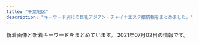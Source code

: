 ```yaml
---
title: "千葉地区"
description: "キーワード別にの巨乳アジアン・チャイナエステ嬢情報をまとめました。"
---
```


新着画像と新着キーワードをまとめています。
2021年07月02日の情報です。

<DmmAffiliateIns />
<KeywordTable
  shops={
    [
    {
        "keywords": {
            "D": 2,
            "86": 2
        },
        "name": "\u8309\u8389\u82b1",
        "img_links": [
            "http://massage-est.net/images/no.png",
            "http://massage-est.net/images/nav-003.png",
            "http://massage-est.net/images/nav-001.png",
            "http://massage-est.net/images/cg02.jpg",
            "http://massage-est.net/images/nav-004.png",
            "http://massage-est.net/images/nav-002.png",
            "http://massage-est.net/images/nav-006.png",
            "http://massage-est.net/images/nav-005.png",
            "http://massage-est.net/images/tel.png",
            "http://massage-est.net/images/cg05.jpg"
        ],
        "station": "JR\u516b\u5e61\u5bbf\u99c5\u897f\u53e3",
        "url": "http://massage-est.net/"
    },
    {
        "keywords": {},
        "img_links": [
            "http://www.e-niko.work/images/4.jpg",
            "http://www.e-niko.work/images/2.jpg",
            "http://www.e-niko.work/images/int2.png",
            "http://www.e-niko.work/images/1.jpg",
            "http://www.e-niko.work/images/mobile.jpg",
            "http://www.e-niko.work/images/ac1.png",
            "http://www.e-niko.work/images/tel.jpg",
            "http://www.e-niko.work/images/info.jpg",
            "http://www.e-niko.work/images/sys1.png",
            "http://www.e-niko.work/images/interior_t.jpg",
            "http://www.e-niko.work/images/staff_t.jpg",
            "http://www.e-niko.work/images/sys2.png",
            "http://www.e-niko.work/images/int1.png",
            "http://www.e-niko.work/images/ta.jpg",
            "http://www.e-niko.work/img/mika1.jpg",
            "http://www.e-niko.work/img/yuri1.jpg",
            "http://www.e-niko.work/images/line.png",
            "http://www.e-niko.work/images/news.jpg",
            "http://www.e-niko.work/img/riri1.jpg",
            "http://www.e-niko.work/images/head.jpg",
            "http://www.e-niko.work/img/rio1.jpg",
            "http://www.e-niko.work/images/3.jpg"
        ],
        "station": "\u52dd\u7530\u53f0\u99c5\u5357\u53e3",
        "url": "http://www.e-niko.work/",
        "name": "\u7e01"
    },
    {
        "keywords": {
            "C": 14
        },
        "station": "JR\u6d25\u7530\u6cbc\u99c5\u5317\u53e3",
        "url": "http://wureshii.tokyo/",
        "name": "\u304a\u304b\u3048\u308a",
        "img_links": [
            "http://wureshii.tokyo/uploads/210608/1-21060Q44621639.jpg",
            "http://wureshii.tokyo/static/picture/room2.png",
            "http://wureshii.tokyo/static/picture/top.png",
            "http://wureshii.tokyo/static/picture/tit-gat.png",
            "http://wureshii.tokyo/static/picture/info.png",
            "http://wureshii.tokyo/uploads/210608/1-21060Q44AD14.jpg",
            "http://wureshii.tokyo/static/picture/tite-staff.png",
            "http://wureshii.tokyo/static/picture/tit-infor.png",
            "http://wureshii.tokyo/static/picture/room3.png",
            "http://wureshii.tokyo/static/picture/tit-new.png",
            "http://wureshii.tokyo/static/picture/infor.png",
            "http://wureshii.tokyo/uploads/210608/1-21060Q44I33Y.jpg",
            "http://wureshii.tokyo/static/picture/room1.png",
            "http://wureshii.tokyo/static/picture/tit-pick.png",
            "http://wureshii.tokyo/static/picture/room4.png",
            "http://wureshii.tokyo/uploads/210608/1-21060Q44PD53.jpg"
        ]
    },
    {
        "img_links": [
            "http://www.sakura-relax.xyz/files/033-02.jpg",
            "http://www.sakura-relax.xyz/files/034-02.jpg",
            "http://www.sakura-relax.xyz/images/m3.jpg",
            "http://www.sakura-relax.xyz/photo_news/upimg/827105ecc9fb6cdf66_0.jpg",
            "http://www.sakura-relax.xyz/photo_news/upimg/722845f04113e12e26_0.jpg",
            "http://www.sakura-relax.xyz/files/030-02.jpg",
            "http://www.sakura-relax.xyz/images/m4.jpg",
            "http://www.sakura-relax.xyz/images/m2.jpg",
            "http://www.sakura-relax.xyz/photo_news/upimg/215885f1a37aac2e3e_0.jpg",
            "http://www.sakura-relax.xyz/files/030.jpg",
            "http://www.sakura-relax.xyz/images/m1.jpg",
            "http://www.sakura-relax.xyz/images/m6.jpg",
            "http://www.sakura-relax.xyz/photo_news/upimg/779835eabd0b716dfc_0.jpg",
            "http://www.sakura-relax.xyz/files/034.jpg",
            "http://www.sakura-relax.xyz/files/031-02.jpg",
            "http://www.sakura-relax.xyz/images/rsubt1.png",
            "http://www.sakura-relax.xyz/images/slider-img001.jpg",
            "http://www.sakura-relax.xyz/images/rsubt2.png",
            "http://www.sakura-relax.xyz/files/033.jpg",
            "http://www.sakura-relax.xyz/files/011.jpg",
            "http://www.sakura-relax.xyz/images/rsubt5.png",
            "http://www.sakura-relax.xyz/photo_news/upimg/190185eb4f804163a1_0.jpg",
            "http://www.sakura-relax.xyz/images/tel2.png",
            "http://www.sakura-relax.xyz/images/rsubt6.png",
            "http://www.sakura-relax.xyz/images/rsubt4.png",
            "http://www.sakura-relax.xyz/images/rsubt7.png",
            "http://www.sakura-relax.xyz/images/slider-img002.jpg",
            "http://www.sakura-relax.xyz/files/032.jpg",
            "http://www.sakura-relax.xyz/images/b-tel.png",
            "http://www.sakura-relax.xyz/photo_news/upimg/96987600678235ec58_0.jpg",
            "http://www.sakura-relax.xyz/photo_news/upimg/540985f71445468556_0.jpg",
            "http://www.sakura-relax.xyz/images/rsubt3.png",
            "http://www.sakura-relax.xyz/files/032-02.jpg",
            "http://www.sakura-relax.xyz/files/011-02.jpg",
            "http://www.sakura-relax.xyz/photo_news/upimg/826735f59e51ce9198_0.jpg",
            "http://www.sakura-relax.xyz/images/b-online.png",
            "http://www.sakura-relax.xyz/photo_news/upimg/72004608f828daf47e_0.jpg",
            "http://www.sakura-relax.xyz/files/031.jpg"
        ],
        "keywords": {
            "89": 16,
            "\u30bb\u30af\u30b7\u30fc": 6,
            "90": 8,
            "\u5de8\u4e73": 12,
            "\u4e73": 12,
            "87": 24,
            "D": 24,
            "E": 24
        },
        "name": "\u685c",
        "url": "http://www.sakura-relax.xyz/",
        "station": "JR\u56db\u8857\u9053\u99c5\u5317\u53e3"
    },
    {
        "keywords": {
            "E": 7,
            "D": 11
        },
        "station": "JR\u6728\u66f4\u6d25\u99c5\u6771\u53e3",
        "url": "https://es-quorea.com/",
        "name": "\u30af\u30aa\u30ec\u30a2",
        "img_links": [
            "https://es-quorea.com/wp-content/themes/este/img/top-img02.png",
            "https://es-quorea.com/wp-content/uploads/2021/03/89762citeg.jpg",
            "https://es-quorea.com/wp-content/themes/este/img/call.png",
            "https://es-quorea.com/wp-content/themes/este/img/top-img01b.png",
            "https://es-quorea.com/wp-content/themes/este/img/top-img01a.png",
            "https://es-quorea.com/wp-content/uploads/2021/01/22amore.jpg",
            "https://es-quorea.com/wp-content/uploads/2021/01/33amore.jpg",
            "https://es-quorea.com/wp-content/themes/este/img/tel_footer.png",
            "https://es-quorea.com/wp-content/uploads/2020/01/citeg.jpg",
            "https://es-quorea.com/wp-content/themes/este/img/3.jpg",
            "https://es-quorea.com/wp-content/uploads/2021/01/44amore.jpg",
            "https://es-quorea.com/wp-content/themes/este/img/tel_header.png",
            "https://es-quorea.com/wp-content/themes/este/img/4.jpg",
            "https://es-quorea.com/wp-content/themes/este/img/1.jpg",
            "https://es-quorea.com/wp-content/themes/este/img/top-img05a.png",
            "https://es-quorea.com/wp-content/themes/este/img/top-img05b.png",
            "https://es-quorea.com/wp-content/themes/este/img/2.jpg",
            "https://es-quorea.com/wp-content/themes/este/img/top-img03.png"
        ]
    },
    {
        "img_links": [
            "http://aimise.com/xj/003.jpg",
            "http://aimise.com/images/iyasi5.jpg",
            "http://aimise.com/images/an5.jpg",
            "http://aimise.com/xj/004.jpg",
            "http://aimise.com/images/an1.jpg",
            "http://aimise.com/xj/006.jpg",
            "http://aimise.com/images/an4.jpg",
            "http://aimise.com/xj/02.jpg",
            "http://aimise.com/images/iyasi8.jpg",
            "http://aimise.com/xj/01.jpg",
            "http://aimise.com/xj/hf/1.jpg",
            "http://aimise.com/xj/005.jpg",
            "http://aimise.com/xj/03.jpg",
            "http://aimise.com/xj/002.jpg",
            "http://aimise.com/images/iyasi7.jpg",
            "http://aimise.com/xj/hf/2.jpg",
            "http://aimise.com/images/an6.jpg",
            "http://aimise.com/images/iyasi6.jpg",
            "http://aimise.com/images/an2.jpg",
            "http://aimise.com/images/iyasi3.jpg",
            "http://aimise.com/images/iyasi4.jpg",
            "http://aimise.com/xj/001.jpg",
            "http://aimise.com/images/240425-1210261S50276.png",
            "http://aimise.com/xj/hf/4.jpg",
            "http://aimise.com/images/iyasi2.jpg",
            "http://aimise.com/images/an3.jpg",
            "http://aimise.com/xj/hf/3.jpg"
        ],
        "name": "\u91d1\u73b2\u74cf-\u30ad\u30f3\u30ec\u30fc\u30ed\u30fc-",
        "station": "\u9ad8\u6839\u6728\u6238\u99c5\u5357\u53e3",
        "keywords": {},
        "url": "http://aimise.com/"
    },
    {
        "name": "\u6d77\u306e\u611b",
        "img_links": [
            "http://koi.a2.reraku.work/upload/sites/35/2021/03/2021033104461989-366x549.jpg",
            "http://koi.iest.info/images/s_staff.png",
            "http://koi.a2.reraku.work/upload/sites/35/2021/03/2021033107355844.jpg",
            "http://koi.a2.reraku.work/upload/sites/35/2021/03/2021033104461989.jpg",
            "http://koi.a2.reraku.work/upload/sites/35/2021/03/2021033104461878.jpg",
            "http://koi.iest.info/images/s_link.png",
            "http://koi.iest.info/images/line.jpg",
            "http://koi.iest.info/images/room1.jpg",
            "http://koi.iest.info/images/s_face.png",
            "http://koi.iest.info/images/top.png",
            "http://koi.a2.reraku.work/upload/sites/35/2021/03/2021033104461878-366x549.jpg",
            "http://koi.a2.reraku.work/upload/sites/35/2021/03/2021033107355844-366x549.jpg",
            "http://koi.a2.reraku.work/upload/sites/35/2021/03/2021033107345332.jpg",
            "http://koi.a2.reraku.work/upload/sites/35/2021/03/2021033107345332-366x549.jpg",
            "http://koi.iest.info/images/info.jpg",
            "http://koi.iest.info/images/mobile.jpg",
            "http://koi.iest.info/images/s_news.png"
        ],
        "station": "\u5343\u8449\u4e2d\u592e\u99c5\u897f\u53e3",
        "keywords": {
            "83": 1,
            "C": 1,
            "E": 1,
            "87": 1,
            "D": 2,
            "86": 2
        },
        "url": "http://koi.iest.info/"
    },
    {
        "station": "JR\u6210\u7530\u99c5",
        "url": "http://es-happy.work/",
        "name": "\u60a0",
        "img_links": [
            "http://es-happy.work/images/interior_t.jpg",
            "http://es-happy.work/images/tr3.jpg",
            "http://es-happy.work/images/sys3.jpg",
            "http://es-happy.work/images/head.jpg",
            "http://es-happy.work/images/int1.jpg",
            "http://es-happy.work/images/topgirl.jpg",
            "http://es-happy.work/staff/runa.jpg",
            "http://es-happy.work/images/2.jpg",
            "http://es-happy.work/images/int2.jpg",
            "http://es-happy.work/images/tr1.jpg",
            "http://es-happy.work/images/sys1.jpg",
            "http://es-happy.work/images/tr.jpg",
            "http://es-happy.work/img/momo1.jpg",
            "http://es-happy.work/images/int3.jpg",
            "http://es-happy.work/images/news.jpg",
            "http://es-happy.work/images/ac2.jpg",
            "http://es-happy.work/staff/momo.jpg",
            "http://es-happy.work/images/1.jpg",
            "http://es-happy.work/images/3.jpg",
            "http://es-happy.work/images/tr2.jpg",
            "http://es-happy.work/img/runa1.jpg",
            "http://es-happy.work/images/concept.jpg",
            "http://es-happy.work/images/sys2.jpg",
            "http://es-happy.work/images/ac1.jpg",
            "http://es-happy.work/images/staff_t.jpg",
            "http://es-happy.work/staff/sora.jpg",
            "http://es-happy.work/img/sora1.jpg"
        ],
        "keywords": {}
    },
    {
        "keywords": {
            "87": 12,
            "86": 18,
            "D": 36,
            "85": 6
        },
        "url": "https://murasakiyume.jpn.mn/",
        "img_links": [
            "https://murasakiyume.jpn.mn/photos/sites/59/2020/10/2020102203292385.jpg",
            "https://murasakiyume.jpn.mn/photos/sites/59/2020/11/2020111106333039.jpg",
            "https://murasakiyume.jpn.mn/images/room4.jpg",
            "https://murasakiyume.jpn.mn/images/ac2.jpg",
            "https://murasakiyume.jpn.mn/images/room3.jpg",
            "https://murasakiyume.jpn.mn/photos/sites/59/2020/10/202010220329416.jpg",
            "https://murasakiyume.jpn.mn/images/room1.jpg",
            "https://murasakiyume.jpn.mn/images/sp_tit_staff01.png",
            "https://murasakiyume.jpn.mn/images/sp_top.jpg",
            "https://murasakiyume.jpn.mn/images/sp_tit_new.png",
            "https://murasakiyume.jpn.mn/images/tit_new.png",
            "https://murasakiyume.jpn.mn/images/img_tel.png",
            "https://murasakiyume.jpn.mn/images/tit_staff02.png",
            "https://murasakiyume.jpn.mn/images/ac1.jpg",
            "https://murasakiyume.jpn.mn/images/tit_staff01.png",
            "https://murasakiyume.jpn.mn/images/sp_tit_therapist.png",
            "https://murasakiyume.jpn.mn/images/sp_tit_staff02.png",
            "https://murasakiyume.jpn.mn/images/ac3.jpg",
            "https://murasakiyume.jpn.mn/images/room2.jpg",
            "https://murasakiyume.jpn.mn/photos/sites/59/2020/10/2020102203295593.jpg",
            "https://murasakiyume.jpn.mn/images/maining.jpg",
            "https://murasakiyume.jpn.mn/photos/sites/59/2020/10/2020102203301082.jpg",
            "https://murasakiyume.jpn.mn/photos/sites/59/2020/12/2020122306472969.jpg",
            "https://murasakiyume.jpn.mn/images/tit_therapist.png",
            "https://murasakiyume.jpn.mn/images/top.jpg"
        ],
        "name": "\u7d2b\u5922",
        "station": "\u85ac\u5712\u53f0\u99c5\u6771\u53e3"
    },
    {
        "station": "JR\u6d25\u7530\u6cbc\u99c5\u5317\u53e3",
        "url": "http://www.mosimosi.esturl.com/",
        "name": "\u3082\u3057\u3082\u3057Baby",
        "keywords": {
            "90": 1,
            "89": 1,
            "E": 2,
            "D": 10,
            "87": 10
        },
        "img_links": [
            "http://www.mosimosi.esturl.com/files/018.jpg",
            "http://www.mosimosi.esturl.com/img/top01.png",
            "http://www.mosimosi.esturl.com/img/nav-004.png",
            "http://www.mosimosi.esturl.com/files/020.jpg",
            "http://www.mosimosi.esturl.com/files/021.jpg",
            "http://www.mosimosi.esturl.com/files/017.jpg",
            "http://www.mosimosi.esturl.com/files/022.jpg",
            "http://www.mosimosi.esturl.com/img/tel.png",
            "http://www.mosimosi.esturl.com/img/nav-005.png",
            "http://www.mosimosi.esturl.com/img/nav-006.png",
            "http://www.mosimosi.esturl.com/files/011.jpg",
            "http://www.mosimosi.esturl.com/files/019.jpg",
            "http://www.mosimosi.esturl.com/img/nav-002.png",
            "http://www.mosimosi.esturl.com/img/stt.jpg",
            "http://www.mosimosi.esturl.com/files/016.jpg",
            "http://www.mosimosi.esturl.com/files/015.jpg",
            "http://www.mosimosi.esturl.com/files/014.jpg",
            "http://www.mosimosi.esturl.com/files/023.jpg",
            "http://www.mosimosi.esturl.com/img/nav-001.png",
            "http://www.mosimosi.esturl.com/img/stb.jpg",
            "http://www.mosimosi.esturl.com/files/024.jpg",
            "http://www.mosimosi.esturl.com/img/nav-003.png"
        ]
    },
    {
        "url": "http://www.with-you.xyz/",
        "name": "with you",
        "keywords": {
            "\u4e73": 3
        },
        "station": "JR\u5343\u8449\u99c5\u6771\u53e3",
        "img_links": [
            "http://www.with-you.xyz/Uploads/News/6045c8ad0f0ea.jpg",
            "http://www.with-you.xyz/Uploads/user/5aefb0da5df20.jpg",
            "http://www.with-you.xyz/ueditor/php/upload/image/20180508/1525743921831574.png",
            "http://www.with-you.xyz/Public/Reception/picture/staff-bar.png",
            "http://www.with-you.xyz/ueditor/php/upload/image/20180509/1525834473168892.png",
            "http://www.with-you.xyz/Uploads/News/60aaf786e85c6.jpg",
            "http://www.with-you.xyz/Uploads/user/5aefb12fd808d.jpg",
            "http://www.with-you.xyz/Uploads/News/607d2ef3102ec.jpg",
            "http://www.with-you.xyz/Uploads/News/60a1cdc6bc847.jpg",
            "http://www.with-you.xyz/Uploads/News/6058318102681.jpg",
            "http://www.with-you.xyz/Uploads/News/60331355bced0.jpg",
            "http://www.with-you.xyz/Uploads/News/60b43cec1f519.jpg",
            "http://www.with-you.xyz/Uploads/News/60d9139e96a5c.jpg",
            "http://www.with-you.xyz/Uploads/News/604ef9c5646ef.jpg",
            "http://www.with-you.xyz/ueditor/php/upload/image/20180507/1525658571678747.png",
            "http://www.with-you.xyz/Uploads/News/6086782d7b9b5.jpg",
            "http://www.with-you.xyz/Uploads/News/60c7f5e958647.jpg",
            "http://www.with-you.xyz/Uploads/News/6098867072da3.jpg",
            "http://www.with-you.xyz/ueditor/php/upload/image/20180508/1525743116677647.jpg",
            "http://www.with-you.xyz/Public/Reception/picture/pick_staff6.jpg",
            "http://www.with-you.xyz/Uploads/News/6073afa4b26eb.jpg",
            "http://www.with-you.xyz/Uploads/News/606bbd0713603.jpg",
            "http://www.with-you.xyz/Uploads/user/5aefb0beaf05c.jpg",
            "http://www.with-you.xyz/ueditor/php/upload/image/20180507/1525658576587164.png",
            "http://www.with-you.xyz/Uploads/News/60bd6cabddaad.jpg",
            "http://www.with-you.xyz/Uploads/user/5aefb1192c299.jpg",
            "http://www.with-you.xyz/Uploads/News/603c771dd0d06.jpg",
            "http://www.with-you.xyz/Uploads/News/60615e98e12fb.jpg",
            "http://www.with-you.xyz/Uploads/News/608f51cdca75d.jpg",
            "http://www.with-you.xyz/Public/Reception/picture/news.png"
        ]
    },
    {
        "keywords": {
            "86": 5,
            "90": 10,
            "92": 5
        },
        "url": "https://katsutadai-mensesthe.com/",
        "station": "\u52dd\u7530\u53f0\u99c5\u5357\u53e3",
        "img_links": [
            "https://katsutadai-mensesthe.com/massage/2021/06/29/nana-s1.jpg",
            "https://katsutadai-mensesthe.com/icon/twitter.png",
            "https://katsutadai-mensesthe.com/images/esthe4.jpg",
            "https://katsutadai-mensesthe.com/icon/line.png",
            "https://katsutadai-mensesthe.com/icon/facebook.png",
            "https://katsutadai-mensesthe.com/room/room-l2.jpg",
            "https://katsutadai-mensesthe.com/images/main1.jpg",
            "https://katsutadai-mensesthe.com/images/main-sp.jpg",
            "https://katsutadai-mensesthe.com/images/esthe1.jpg",
            "https://katsutadai-mensesthe.com/staff/nana-s1.jpg",
            "https://katsutadai-mensesthe.com/images/clear.png",
            "https://katsutadai-mensesthe.com/staff/natsuko-l1.jpg",
            "https://katsutadai-mensesthe.com/icon/yelp.png",
            "https://katsutadai-mensesthe.com/images/header3.png",
            "https://katsutadai-mensesthe.com/staff/sayaka-s1.jpg",
            "https://katsutadai-mensesthe.com/images/esthe2.jpg",
            "https://katsutadai-mensesthe.com/images/qrcode.png",
            "https://katsutadai-mensesthe.com/footer/footer-staff.png",
            "https://katsutadai-mensesthe.com/staff/nana-l1.jpg",
            "https://katsutadai-mensesthe.com/footer/footer-line.png",
            "https://katsutadai-mensesthe.com/staff/natsuko-s1.jpg",
            "https://katsutadai-mensesthe.com/room/room-l1.jpg",
            "https://katsutadai-mensesthe.com/room/room-l3.jpg",
            "https://katsutadai-mensesthe.com/staff/nami-s1.jpg",
            "https://katsutadai-mensesthe.com/staff/nami-l1.jpg",
            "https://katsutadai-mensesthe.com/room/room-l4.jpg",
            "https://katsutadai-mensesthe.com/images/esthe3.jpg",
            "https://katsutadai-mensesthe.com/footer/footer-tel.png",
            "https://katsutadai-mensesthe.com/staff/sayaka-l1.jpg"
        ],
        "name": "\u30dc\u30c7\u30a3\u30af\u30ea\u30cb\u30c3\u30af"
    },
    {
        "keywords": {
            "D": 10,
            "87": 8,
            "C": 4,
            "86": 4,
            "88": 2
        },
        "url": "http://www.es-bluehawai.com/",
        "img_links": [
            "http://www.es-bluehawai.com/files/013.jpg",
            "http://www.es-bluehawai.com/files/010-02.jpg",
            "http://www.es-bluehawai.com/files/014.jpg",
            "http://www.es-bluehawai.com/files/012-02.jpg",
            "http://www.es-bluehawai.com/images/attention.png",
            "http://www.es-bluehawai.com/files/009-02.jpg",
            "http://www.es-bluehawai.com/files/014-02.jpg",
            "http://www.es-bluehawai.com/images/goback.jpg",
            "http://www.es-bluehawai.com/files/008.jpg",
            "http://www.es-bluehawai.com/files/010.jpg",
            "http://www.es-bluehawai.com/files/011.jpg",
            "http://www.es-bluehawai.com/images/infoSlide01.jpg",
            "http://www.es-bluehawai.com/files/013-02.jpg",
            "http://www.es-bluehawai.com/images/coverParts.png",
            "http://www.es-bluehawai.com/images/concept.jpg",
            "http://www.es-bluehawai.com/files/009.jpg",
            "http://www.es-bluehawai.com/files/008-02.jpg",
            "http://www.es-bluehawai.com/files/012.jpg",
            "http://www.es-bluehawai.com/files/011-02.jpg"
        ],
        "name": "BLUE\u30cf\u30ef\u30a4",
        "station": "JR\u6d25\u7530\u6cbc\u99c5\u5317\u53e3"
    },
    {
        "name": "\u512a\u30fb\u3086\u3046",
        "img_links": [
            "http://es-littlefairy.xyz/_src/31705021/staff7.jpg",
            "http://es-littlefairy.xyz/_src/31705056/nophoto.jpg",
            "http://es-littlefairy.xyz/_src/31705102/sign.png",
            "http://es-littlefairy.xyz/_src/31705098/denpu.jpg",
            "http://es-littlefairy.xyz/_src/31704952/s3.png",
            "http://es-littlefairy.xyz/_src/31705081/sign.png",
            "http://es-littlefairy.xyz/_src/31705026/staff_line.png",
            "http://es-littlefairy.xyz/_src/31704946/3.png",
            "http://es-littlefairy.xyz/_src/31705044/staff2.jpg",
            "http://es-littlefairy.xyz/_src/36400657/staff8.jpg",
            "http://es-littlefairy.xyz/_src/31704914/sign.png",
            "http://es-littlefairy.xyz/_src/31704998/staff8.png",
            "http://es-littlefairy.xyz/_src/31705050/staff3.jpg",
            "http://es-littlefairy.xyz/_src/31705015/staff_line.png",
            "http://es-littlefairy.xyz/_src/36400652/staff8.jpg",
            "http://es-littlefairy.xyz/_src/36400663/staff_line.png",
            "http://es-littlefairy.xyz/_src/31705037/staff_line.png",
            "http://es-littlefairy.xyz/_src/31705063/sign.png",
            "http://es-littlefairy.xyz/_src/31704948/1.png",
            "http://es-littlefairy.xyz/_src/36400658/nophoto.jpg",
            "http://es-littlefairy.xyz/_src/36400671/1.png",
            "http://es-littlefairy.xyz/_src/31704940/staff2.jpg",
            "http://es-littlefairy.xyz/_src/31705008/sign.png",
            "http://es-littlefairy.xyz/_src/31705013/nophoto.jpg",
            "http://es-littlefairy.xyz/_src/31705055/staff3.jpg",
            "http://es-littlefairy.xyz/_src/31704943/s1.png",
            "http://es-littlefairy.xyz/_src/31705070/sign.png",
            "http://es-littlefairy.xyz/_src/31704938/s2.png",
            "http://es-littlefairy.xyz/_src/31705085/sign.png",
            "http://es-littlefairy.xyz/_src/31705012/staff8.png",
            "http://es-littlefairy.xyz/_src/31705032/staff6.jpg",
            "http://es-littlefairy.xyz/_src/31705054/staff3.jpg",
            "http://es-littlefairy.xyz/_src/31705028/staff6.jpg",
            "http://es-littlefairy.xyz/_src/31705048/staff_line.png",
            "http://es-littlefairy.xyz/_src/36400656/staff8.jpg",
            "http://es-littlefairy.xyz/_src/31705034/nophoto.jpg",
            "http://es-littlefairy.xyz/_src/31704981/sign.png",
            "http://es-littlefairy.xyz/_src/31705017/staff7.jpg",
            "http://es-littlefairy.xyz/_src/31704942/staff8.jpg",
            "http://es-littlefairy.xyz/_src/31704941/staff3.jpg",
            "http://es-littlefairy.xyz/_src/36400597/staff8.png",
            "http://es-littlefairy.xyz/_src/31705039/staff2.jpg",
            "http://es-littlefairy.xyz/_src/31705043/staff2.jpg",
            "http://es-littlefairy.xyz/_src/31705004/s_staff.png",
            "http://es-littlefairy.xyz/_src/31704996/staff_line.png",
            "http://es-littlefairy.xyz/_src/31704980/sign.png",
            "http://es-littlefairy.xyz/_src/31705002/sign.png",
            "http://es-littlefairy.xyz/_src/31705106/sign.png",
            "http://es-littlefairy.xyz/_src/31704960/end1.png",
            "http://es-littlefairy.xyz/_src/31705011/staff8.png",
            "http://es-littlefairy.xyz/_src/31705033/staff6.jpg",
            "http://es-littlefairy.xyz/_src/31705022/staff7.jpg",
            "http://es-littlefairy.xyz/_src/31705023/nophoto.jpg",
            "http://es-littlefairy.xyz/_src/31705045/nophoto.jpg"
        ],
        "keywords": {},
        "station": "\u4eac\u6210\u5927\u4e45\u4fdd\u99c5",
        "url": "http://es-littlefairy.xyz/"
    },
    {
        "url": "http://utopia.relax-good.com/",
        "station": "JR\u6d25\u7530\u6cbc\u99c5\u5317\u53e3",
        "keywords": {},
        "name": "utopia \uff5e\u30e6\u30fc\u30c8\u30d4\u30a2\uff5e",
        "img_links": [
            "http://utopia.relax-good.com/img/cast/emi-01.jpg",
            "http://utopia.relax-good.com/img/cast/momo-01.jpg",
            "http://utopia.relax-good.com/img/cast/mina-01.jpg",
            "http://utopia.relax-good.com/img/cast/rina-02.jpg",
            "http://utopia.relax-good.com/img/line_mark.png",
            "http://menlog.net/link/menlog8831.jpg",
            "http://utopia.relax-good.com/img/cast/natsumi-02.jpg",
            "http://utopia.relax-good.com/img/cast/yuki-01.jpg",
            "https://scdn.line-apps.com/n/line_add_friends/btn/ja.png",
            "http://utopia.relax-good.com/img/cast/uc.jpg",
            "https://qr-official.line.me/sid/M/vig0320r.png",
            "http://utopia.relax-good.com/img/cast/miya-01.jpg",
            "http://utopia.relax-good.com/img/interior/lobby.jpg",
            "http://utopia.relax-good.com/img/banners/20161121110248_DHQPVQBC_UXZGZTLA.jpg",
            "http://utopia.relax-good.com/img/cast/akane-01.jpg",
            "http://utopia.relax-good.com/img/cast/rumi-05.jpg",
            "http://utopia.relax-good.com/img/cast/nana-01.jpg",
            "http://utopia.relax-good.com/img/cast/kaori-02.jpg",
            "http://utopia.relax-good.com/img/cast/miyu-01.jpg",
            "http://utopia.relax-good.com/img/cast/aki-02.jpg",
            "http://utopia.relax-good.com/img/cast/mari-02.jpg"
        ]
    },
    {
        "url": "http://www.sakura.mensest.com/",
        "name": "\u685c",
        "img_links": [
            "http://www.sakura.mensest.com/files/009-02.jpg",
            "http://www.sakura.mensest.com/files/011-03.jpg",
            "http://www.sakura.mensest.com/files/007.jpg",
            "http://www.sakura.mensest.com/files/007-03.jpg",
            "http://www.sakura.mensest.com/files/010.jpg",
            "http://www.sakura.mensest.com/files/007-02.jpg",
            "http://www.sakura.mensest.com/files/011.jpg",
            "http://www.sakura.mensest.com/files/010-03.jpg",
            "http://www.sakura.mensest.com/images/coverGirlParts.png",
            "http://www.sakura.mensest.com/files/006-02.jpg",
            "http://www.sakura.mensest.com/files/009.jpg",
            "http://www.sakura.mensest.com/files/011-02.jpg",
            "http://www.sakura.mensest.com/images/mobile.jpg",
            "http://www.sakura.mensest.com/files/006.jpg",
            "http://www.sakura.mensest.com/files/006-03.jpg",
            "http://www.sakura.mensest.com/images/backlistbtn.png",
            "http://www.sakura.mensest.com/files/009-03.jpg",
            "http://www.sakura.mensest.com/files/010-02.jpg"
        ],
        "keywords": {
            "85": 3,
            "84": 3,
            "C": 6,
            "86": 6,
            "87": 3,
            "D": 3
        },
        "station": "JR\u4e94\u4e95\u99c5\u897f\u53e3"
    },
    {
        "img_links": [
            "http://www.akizu.esjoho.com/images/coverGirlParts.png",
            "http://www.akizu.esjoho.com/files/007-03.jpg",
            "http://www.akizu.esjoho.com/images/mobile.jpg",
            "http://www.akizu.esjoho.com/files/007.jpg",
            "http://www.akizu.esjoho.com/files/003-02.jpg",
            "http://www.akizu.esjoho.com/files/007-02.jpg",
            "http://www.akizu.esjoho.com/files/011-03.jpg",
            "http://www.akizu.esjoho.com/images/backlistbtn.png",
            "http://www.akizu.esjoho.com/files/003.jpg",
            "http://www.akizu.esjoho.com/files/012.jpg",
            "http://www.akizu.esjoho.com/files/003-03.jpg",
            "http://www.akizu.esjoho.com/files/012-02.jpg",
            "http://www.akizu.esjoho.com/files/012-03.jpg",
            "http://www.akizu.esjoho.com/files/011.jpg",
            "http://www.akizu.esjoho.com/files/011-02.jpg"
        ],
        "url": "http://www.akizu.esjoho.com/",
        "station": "\u516b\u5343\u4ee3\u53f0\u99c5\u897f\u53e3",
        "name": "\u79cb\u6708",
        "keywords": {
            "86": 9,
            "D": 9,
            "C": 3,
            "88": 3
        }
    },
    {
        "station": "\u4e09\u54b2\u99c5\u6771\u53e3",
        "url": "http://nikity.xyz/",
        "img_links": [
            "http://nikity.xyz/uploads/210618/1-21061Q63920410.jpg",
            "http://nikity.xyz/uploads/210202/1-21020215543XH.jpg",
            "http://nikity.xyz/uploads/210615/1-2106150U92V17.jpg",
            "http://nikity.xyz/picture/top.jpg",
            "http://nikity.xyz/uploads/210618/1-21061Q63Z9C7.jpg",
            "http://nikity.xyz/uploads/210618/1-21061Q63Ua92.jpg",
            "http://nikity.xyz/uploads/210618/1-21061Q43F0248.jpg",
            "http://nikity.xyz/uploads/210206/1-210206100410V8.jpg",
            "http://nikity.xyz/uploads/210202/1-21020215563U25.jpg",
            "http://nikity.xyz/picture/s_shedule.jpg",
            "http://nikity.xyz/uploads/210618/1-21061Q63R5147.jpg",
            "http://nikity.xyz/uploads/210618/1-21061Q43H0141.jpg",
            "http://nikity.xyz/picture/s_news.jpg",
            "http://nikity.xyz/picture/room2.jpg",
            "http://nikity.xyz/picture/room3.jpg",
            "http://nikity.xyz/uploads/210202/1-21020215552R31.jpg",
            "http://nikity.xyz/uploads/210618/1-21061Q63S5620.jpg",
            "http://nikity.xyz/uploads/210618/1-21061Q4355U02.jpg",
            "http://nikity.xyz/uploads/210206/1-210206100255409.jpg",
            "http://nikity.xyz/picture/s_staff.jpg",
            "http://nikity.xyz/uploads/210618/1-21061Q4361S10.jpg",
            "http://nikity.xyz/uploads/210618/1-21061Q43642339.jpg",
            "http://nikity.xyz/uploads/210615/1-2106150U91S21.jpg",
            "http://nikity.xyz/picture/room1.jpg",
            "http://nikity.xyz/picture/room4.jpg"
        ],
        "keywords": {
            "85": 6,
            "87": 1,
            "C": 7,
            "D": 6
        },
        "name": "\u7652\u3057\u5929\u4f7f"
    },
    {
        "station": "JR\u897f\u5343\u8449\u99c5\u5357\u53e3",
        "name": "Hani\u30fb\u30cf\u30cb",
        "keywords": {
            "C": 54,
            "85": 36,
            "F": 72,
            "\u30bb\u30af\u30b7\u30fc": 18,
            "D": 108,
            "87": 108,
            "84": 36,
            "88": 36,
            "E": 72,
            "89": 18,
            "86": 72
        },
        "url": "http://hani.iest.info/",
        "img_links": [
            "http://hani.iest.info/photos/sites/18/2019/10/2019100602133354.jpg",
            "http://hani.iest.info/photos/sites/18/2021/05/2021052205570339.jpg",
            "http://hani.iest.info/photos/sites/18/2020/04/2020040603070417.jpg",
            "http://hani.iest.info/images/s1.jpg",
            "http://hani.iest.info/images/s3.jpg",
            "http://hani.iest.info/images/top.png",
            "http://hani.iest.info/images/acc3.jpg",
            "http://hani.iest.info/photos/sites/18/2021/05/2021052205570965.jpg",
            "http://hani.iest.info/photos/sites/18/2019/10/2019101903334729.jpg",
            "http://hani.iest.info/photos/sites/18/2020/06/2020060903502382.jpg",
            "http://hani.iest.info/images/acc2.jpg",
            "http://hani.iest.info/images/s_staff.png",
            "http://hani.iest.info/images/mobile.jpg",
            "http://hani.iest.info/photos/sites/18/2019/10/2019100602133829.jpg",
            "http://hani.iest.info/photos/sites/18/2019/10/2019100602133570.jpg",
            "http://hani.iest.info/photos/sites/18/2019/10/2019100602133666.jpg",
            "http://hani.iest.info/photos/sites/18/2019/10/201910060213371.jpg",
            "http://hani.iest.info/images/room2.jpg",
            "http://hani.iest.info/photos/sites/18/2020/05/2020052207375063.jpg",
            "http://hani.iest.info/photos/sites/18/2019/10/2019101407222356.jpg",
            "http://hani.iest.info/photos/sites/18/2019/12/2019122008033573.jpg",
            "http://hani.iest.info/photos/sites/18/2019/12/2019120309530549.jpg",
            "http://hani.iest.info/photos/sites/18/2020/04/2020040603065891.jpg",
            "http://hani.iest.info/photos/sites/18/2019/10/201910060213369.jpg",
            "http://hani.iest.info/images/news.png",
            "http://hani.iest.info/images/room1.jpg",
            "http://hani.iest.info/photos/sites/18/2020/02/2020022704442031.jpg",
            "http://hani.iest.info/photos/sites/18/2020/06/2020060903502282.jpg",
            "http://hani.iest.info/photos/sites/18/2020/02/2020022704441935.jpg",
            "http://hani.iest.info/photos/sites/18/2019/11/2019112910073821.jpg",
            "http://hani.iest.info/images/room4.jpg",
            "http://hani.iest.info/photos/sites/18/2019/10/2019101407222923.jpg",
            "http://hani.iest.info/images/room3.jpg",
            "http://hani.iest.info/photos/sites/18/2020/06/2020060903502311.jpg",
            "http://hani.iest.info/photos/sites/18/2019/12/2019122008033171.jpg",
            "http://hani.iest.info/photos/sites/18/2019/10/2019100602133621.jpg",
            "http://hani.iest.info/photos/sites/18/2021/04/202104290552300.jpg",
            "http://hani.iest.info/photos/sites/18/2019/10/201910060213393.jpg",
            "http://hani.iest.info/images/s_link.png",
            "http://hani.iest.info/images/acc1.jpg",
            "http://hani.iest.info/photos/sites/18/2019/12/201912200803389.jpg"
        ]
    },
    {
        "name": "\u30e9\u30d6\u30b2\u30fc\u30e0",
        "img_links": [
            "http://www.lovegame.iesjp.com/img/tel.png",
            "http://www.lovegame.iesjp.com/img/btn_side_mobile.jpg",
            "http://www.lovegame.iesjp.com/files/024.jpg",
            "http://www.lovegame.iesjp.com/files/046.jpg",
            "http://www.lovegame.iesjp.com/files/013.jpg",
            "http://www.lovegame.iesjp.com/images/slider/3.jpg",
            "http://www.lovegame.iesjp.com/files/052-02.jpg",
            "http://www.lovegame.iesjp.com/files/048.jpg",
            "http://www.lovegame.iesjp.com/img/btn_blog.png",
            "http://www.lovegame.iesjp.com/img/pickup.jpg",
            "http://www.lovegame.iesjp.com/files/024-02.jpg",
            "http://www.lovegame.iesjp.com/files/026-02.jpg",
            "http://www.lovegame.iesjp.com/files/053-02.jpg",
            "http://www.lovegame.iesjp.com/files/041-02.jpg",
            "http://www.lovegame.iesjp.com/images/slider/1.jpg",
            "http://www.lovegame.iesjp.com/files/025-02.jpg",
            "http://www.lovegame.iesjp.com/img/ttl_news.png",
            "http://www.lovegame.iesjp.com/files/054.jpg",
            "http://www.lovegame.iesjp.com/files/052.jpg",
            "http://www.lovegame.iesjp.com/files/049.jpg",
            "http://www.lovegame.iesjp.com/images/slider/2.jpg",
            "http://www.lovegame.iesjp.com/files/025.jpg",
            "http://www.lovegame.iesjp.com/img/goback.jpg",
            "http://www.lovegame.iesjp.com/img/ttl_info.png",
            "http://www.lovegame.iesjp.com/files/054-02.jpg",
            "http://www.lovegame.iesjp.com/files/050-02.jpg",
            "http://www.lovegame.iesjp.com/files/046-02.jpg",
            "http://www.lovegame.iesjp.com/files/049-02.jpg",
            "http://www.lovegame.iesjp.com/files/053.jpg",
            "http://www.lovegame.iesjp.com/files/002-02.jpg",
            "http://www.lovegame.iesjp.com/files/041.jpg",
            "http://www.lovegame.iesjp.com/files/050.jpg",
            "http://www.lovegame.iesjp.com/files/048-02.jpg",
            "http://www.lovegame.iesjp.com/files/013-02.jpg",
            "http://www.lovegame.iesjp.com/files/002.jpg",
            "http://www.lovegame.iesjp.com/files/026.jpg"
        ],
        "station": "JR\u7a32\u6bdb\u99c5\u6771\u53e3",
        "keywords": {
            "C": 24,
            "86": 4,
            "84": 2,
            "D": 22,
            "87": 18,
            "85": 2
        },
        "url": "http://www.lovegame.iesjp.com/"
    },
    {
        "url": "http://lambsey.ies.bz/",
        "station": "JR\u56db\u8857\u9053\u99c5\u5317\u53e3",
        "img_links": [
            "http://lambsey.ies.bz/photos/sites/68/2021/05/2021052810432229.jpg",
            "http://lambsey.ies.bz/images/line1.png",
            "http://lambsey.ies.bz/photos/sites/68/2021/05/2021050714125329.jpg",
            "http://lambsey.ies.bz/photos/sites/68/2021/04/2021040407573749.jpg",
            "http://lambsey.ies.bz/images/room2.jpg",
            "http://lambsey.ies.bz/photos/sites/68/2021/04/2021042810392599.jpg",
            "http://lambsey.ies.bz/photos/sites/68/2021/05/2021050412434350.jpg",
            "http://lambsey.ies.bz/photos/sites/68/2021/04/2021041215454319.jpg",
            "http://lambsey.ies.bz/images/room3.jpg",
            "http://lambsey.ies.bz/images/room1.jpg",
            "http://lambsey.ies.bz/photos/sites/68/2021/04/2021042717034113.jpg",
            "http://lambsey.ies.bz/images/room4.jpg",
            "http://lambsey.ies.bz/images/staff_bj4.png",
            "http://lambsey.ies.bz/photos/sites/68/2021/04/2021040407573857.jpg",
            "http://lambsey.ies.bz/images/info.jpg",
            "http://lambsey.ies.bz/images/zi_staff.png",
            "http://lambsey.ies.bz/images/top.jpg",
            "http://lambsey.ies.bz/images/s_news.png",
            "http://lambsey.ies.bz/photos/sites/68/2021/04/2021042810392654.jpg",
            "http://lambsey.ies.bz/photos/sites/68/2021/05/2021050810551260.jpg"
        ],
        "name": "\u30e9\u30e0\u30b8",
        "keywords": {
            "84": 10,
            "D": 60,
            "83": 10,
            "E": 20,
            "F": 10,
            "C": 16,
            "88": 10,
            "85": 20,
            "86": 40
        }
    },
    {
        "name": "\u30ea\u30be\u30fc\u30c8MAX",
        "station": "\u5343\u8449\u4e2d\u592e\u99c5\u6771\u53e3",
        "keywords": {
            "87": 2,
            "D": 6,
            "85": 4
        },
        "url": "https://resort-max.jpn.mn/",
        "img_links": [
            "https://resort-max.jpn.mn/images/ser2.jpg",
            "https://resort-max.jpn.mn/photos/sites/133/2021/06/2021063016401773.jpg",
            "https://resort-max.jpn.mn/images/ser3.jpg",
            "https://resort-max.jpn.mn/images/ser4.jpg",
            "https://resort-max.jpn.mn/images/s_reruit.png",
            "https://resort-max.jpn.mn/images/top.jpg",
            "https://resort-max.jpn.mn/images/mobile.jpg",
            "https://resort-max.jpn.mn/images/top1.jpg",
            "https://resort-max.jpn.mn/photos/sites/133/2021/06/202106301640171.jpg",
            "https://resort-max.jpn.mn/images/news.png",
            "https://resort-max.jpn.mn/images/1.jpg",
            "https://resort-max.jpn.mn/images/ser5.jpg",
            "https://resort-max.jpn.mn/images/2.jpg",
            "https://resort-max.jpn.mn/photos/sites/133/2021/06/2021063016401819.jpg",
            "https://resort-max.jpn.mn/images/info.jpg",
            "https://resort-max.jpn.mn/images/ser6.jpg",
            "https://resort-max.jpn.mn/images/s_staff.png",
            "https://resort-max.jpn.mn/images/ser1.jpg"
        ]
    },
    {
        "name": "\u30e9\u30d6\u30e9\u30a4\u30c8",
        "station": "\u5343\u8449\u4e2d\u592e\u99c5",
        "keywords": {
            "D": 6,
            "89": 2,
            "85": 2,
            "82": 2,
            "E": 1,
            "C": 4,
            "\u80f8": 2,
            "86": 3
        },
        "url": "http://baleibada.xyz/",
        "img_links": [
            "http://www.baleibada.xyz/uploads/210528/1-21052Q0410I39.jpg",
            "http://baleibada.xyz/templets/xiangmu/picture/main_photo.jpg",
            "http://baleibada.xyz/uploads/210624/1-210624150T3C9.jpg",
            "http://baleibada.xyz/uploads/210528/1-21052Q04209404.jpg",
            "http://www.baleibada.xyz/uploads/210611/1-21061115395U39.jpg",
            "http://baleibada.xyz/uploads/210624/1-2106241320344E.jpg",
            "http://baleibada.xyz/uploads/210528/1-21052Q04242923.jpg",
            "http://baleibada.xyz/uploads/210528/1-21052Q0422KE.jpg",
            "http://www.baleibada.xyz/templets/xiangmu/picture/foter_line_14.png",
            "http://www.baleibada.xyz/uploads/210624/1-2106241320344E.jpg",
            "http://baleibada.xyz/uploads/210528/1-21052Q041545H.jpg",
            "http://www.baleibada.xyz/templets/xiangmu/picture/rookie_sh.png",
            "http://www.baleibada.xyz/uploads/allimg/180716/1-1PG6102301955.jpg",
            "http://baleibada.xyz/templets/xiangmu/picture/gotanda_5.jpg",
            "http://baleibada.xyz/templets/xiangmu/picture/foter_line.png",
            "http://www.baleibada.xyz/uploads/210528/1-21052Q32514K9.png",
            "http://www.baleibada.xyz/templets/xiangmu/picture/sh_bou_5.png",
            "http://www.baleibada.xyz/templets/xiangmu/picture/index_contact.png",
            "http://baleibada.xyz/uploads/210624/1-21062414093b08.jpg",
            "http://baleibada.xyz/templets/xiangmu/picture/foter_line_14.png",
            "http://www.baleibada.xyz/uploads/180424/1-1P424151P32I.png",
            "http://www.baleibada.xyz/uploads/210624/1-210624140H2546.jpg",
            "http://www.baleibada.xyz/uploads/210624/1-2106241409162B.jpg",
            "http://www.baleibada.xyz/templets/xiangmu/picture/ac_info_5.png",
            "http://baleibada.xyz/uploads/allimg/180716/1-1PG6102301955.jpg",
            "http://www.baleibada.xyz/templets/xiangmu/picture/index_therapist.png",
            "http://baleibada.xyz/uploads/210624/1-210624140IA57.jpg",
            "http://www.baleibada.xyz/templets/xiangmu/picture/tel.png",
            "http://www.baleibada.xyz/uploads/210528/1-21052Q0422KE.jpg",
            "http://www.baleibada.xyz/templets/xiangmu/picture/re_lines.png",
            "http://baleibada.xyz/uploads/210624/1-2106241409162B.jpg",
            "http://baleibada.xyz/templets/xiangmu/picture/re_lines.png",
            "http://baleibada.xyz/templets/xiangmu/picture/sh_line_5.png",
            "http://www.baleibada.xyz/templets/xiangmu/picture/webentry.png",
            "http://baleibada.xyz/uploads/210611/1-210611153941425.jpg",
            "http://baleibada.xyz/uploads/210528/1-21052Q32514K9.png",
            "http://www.baleibada.xyz/templets/xiangmu/picture/gotanda_5.jpg",
            "http://www.baleibada.xyz/uploads/210624/1-21062414092bQ.jpg",
            "http://baleibada.xyz/templets/xiangmu/picture/rookie_sh.png",
            "http://baleibada.xyz/templets/xiangmu/picture/index_contact.png",
            "http://baleibada.xyz/templets/xiangmu/picture/ac_info_5.png",
            "http://baleibada.xyz/uploads/210624/1-210624150QQA.jpg",
            "http://baleibada.xyz/uploads/210624/1-210624140H2546.jpg",
            "http://baleibada.xyz/templets/xiangmu/picture/tel.png",
            "http://www.baleibada.xyz/templets/xiangmu/picture/foter_line.png",
            "http://baleibada.xyz/templets/xiangmu/picture/sh_bou_5.png",
            "http://baleibada.xyz/templets/xiangmu/picture/webentry.png",
            "http://baleibada.xyz/uploads/210624/1-210624150K25O.jpg",
            "http://www.baleibada.xyz/uploads/210528/1-21052Q041545H.jpg",
            "http://baleibada.xyz/uploads/210624/1-2106241501364I.jpg",
            "http://baleibada.xyz/uploads/210528/1-21052Q0412aK.jpg",
            "http://www.baleibada.xyz/uploads/210624/1-2106241501364I.jpg",
            "http://www.baleibada.xyz/templets/xiangmu/picture/top.png",
            "http://www.baleibada.xyz/templets/xiangmu/picture/sh_line_5.png",
            "http://www.baleibada.xyz/templets/xiangmu/picture1/index_saloninfo.png",
            "http://baleibada.xyz/uploads/210624/1-21062414092bQ.jpg",
            "http://www.baleibada.xyz/uploads/210624/1-21062414093b08.jpg",
            "http://baleibada.xyz/uploads/180424/1-1P424151P32I.png",
            "http://baleibada.xyz/uploads/210611/1-21061115395U39.jpg",
            "http://baleibada.xyz/templets/xiangmu/picture/top.png",
            "http://www.baleibada.xyz/uploads/210624/1-210624140IA57.jpg",
            "http://baleibada.xyz/templets/xiangmu/picture1/index_saloninfo.png",
            "http://baleibada.xyz/uploads/210528/1-21052Q0410I39.jpg",
            "http://www.baleibada.xyz/uploads/210611/1-210611153941425.jpg",
            "http://www.baleibada.xyz/templets/xiangmu/picture/main_photo.jpg",
            "http://baleibada.xyz/templets/xiangmu/picture/index_therapist.png"
        ]
    },
    {
        "img_links": [
            "http://m-relax.net/cocosia/images/b-taisaku.png",
            "http://m-relax.net/cocosia/sp/images/bar-contact.png",
            "http://m-relax.net/cocosia/images/footter.png",
            "http://m-relax.net/cocosia/staff/s-miyu.jpg",
            "http://m-relax.net/cocosia/images/b-deli2.jpg",
            "http://m-relax.net/cocosia/images/c-therapist.png",
            "http://m-relax.net/cocosia/staff/s-rena.jpg",
            "http://m-relax.net/cocosia/images/bar-cam.png",
            "http://m-relax.net/cocosia/images/bar-newface.png",
            "http://m-relax.net/cocosia/sp/images/bar-twitter.png",
            "http://m-relax.net/cocosia/sp/images/bar-cam.png",
            "http://m-relax.net/cocosia/images/c-interior.png",
            "http://m-relax.net/cocosia/staff/s-mika.jpg",
            "http://m-relax.net/cocosia/sp/images/bar-newface.png",
            "http://m-relax.net/cocosia/staff/s-mie.jpg",
            "http://m-relax.net/cocosia/images/tennai3.jpg",
            "http://m-relax.net/cocosia/images/b-qr.jpg",
            "http://m-relax.net/cocosia/images/bar-interior.png",
            "http://m-relax.net/cocosia/images/bar-therapist.png",
            "http://m-relax.net/cocosia/images/bar-other.png",
            "http://m-relax.net/cocosia/images/b-tel20210702.png",
            "http://m-relax.net/cocosia/images/tennai4.jpg",
            "http://m-relax.net/cocosia/images/c-top.png",
            "http://m-relax.net/cocosia/images/tennai2.jpg",
            "http://m-relax.net/cocosia/images/bar-twitter.png"
        ],
        "name": "\u30b3\u30b3\u30b7\u30a2",
        "station": "\u5343\u8449\u4e2d\u592e\u99c5\u6771\u53e3",
        "keywords": {},
        "url": "http://m-relax.net/cocosia/"
    },
    {
        "url": "http://www.t-bell.work/",
        "img_links": [
            "http://www.t-bell.work/img/yuki1.jpg",
            "http://www.t-bell.work/img/kumi2.jpg",
            "http://www.t-bell.work/img/megumi1.jpg",
            "http://www.t-bell.work/images/interior1.png",
            "http://www.t-bell.work/images/head.jpg",
            "http://www.t-bell.work/img/mayu2.jpg",
            "http://www.t-bell.work/images/7.jpg",
            "http://www.t-bell.work/images/staff_t.jpg",
            "http://www.t-bell.work/img/ayumi2.jpg",
            "http://www.t-bell.work/images/6.jpg",
            "http://www.t-bell.work/images/5.jpg",
            "http://www.t-bell.work/img/ayumi1.jpg",
            "http://www.t-bell.work/img/riri2.jpg",
            "http://www.t-bell.work/img/riri1.jpg",
            "http://www.t-bell.work/img/sakura1.jpg",
            "http://www.t-bell.work/images/line.png",
            "http://www.t-bell.work/images/8.jpg",
            "http://www.t-bell.work/images/4.jpg",
            "http://www.t-bell.work/images/3.jpg",
            "http://www.t-bell.work/images/sys1.png",
            "http://www.t-bell.work/images/11.jpg",
            "http://www.t-bell.work/images/interior.png",
            "http://www.t-bell.work/images/10.jpg",
            "http://www.t-bell.work/img/miho1.jpg",
            "http://www.t-bell.work/images/2.jpg",
            "http://www.t-bell.work/images/9.jpg",
            "http://www.t-bell.work/images/sys2.png",
            "http://www.t-bell.work/images/news.jpg",
            "http://www.t-bell.work/img/mayu1.jpg",
            "http://www.t-bell.work/images/1.jpg",
            "http://www.t-bell.work/images/si.png",
            "http://www.t-bell.work/img/kumi1.jpg",
            "http://www.t-bell.work/img/kumi3.jpg",
            "http://www.t-bell.work/images/12.jpg",
            "http://www.t-bell.work/images/info.jpg",
            "http://www.t-bell.work/img/momo1.jpg",
            "http://www.t-bell.work/images/interior_t.jpg"
        ],
        "name": "\u685c\u6843",
        "keywords": {},
        "station": "\u4eac\u6210\u7dda\u5343\u8449\u4e2d\u592e\u99c5\u6771\u53e3"
    },
    {
        "url": "http://www.mint.esjp.info/",
        "station": "\u7fd2\u5fd7\u91ce\u99c5",
        "name": "\u30df\u30f3\u30c8",
        "keywords": {
            "86": 1,
            "87": 1,
            "88": 1,
            "D": 3
        },
        "img_links": [
            "http://www.mint.esjp.info/files/001-03.jpg",
            "http://www.mint.esjp.info/files/002-03.jpg",
            "http://www.mint.esjp.info/images/staff_t.jpg",
            "http://www.mint.esjp.info/files/003.jpg",
            "http://www.mint.esjp.info/files/002.jpg",
            "http://www.mint.esjp.info/images/news.jpg",
            "http://www.mint.esjp.info/images/link_t.jpg",
            "http://www.mint.esjp.info/files/001-02.jpg",
            "http://www.mint.esjp.info/images/sys1.jpg",
            "http://www.mint.esjp.info/images/head.jpg",
            "http://www.mint.esjp.info/files/003-03.jpg",
            "http://www.mint.esjp.info/files/002-02.jpg",
            "http://www.mint.esjp.info/images/int2.jpg",
            "http://www.mint.esjp.info/files/003-02.jpg",
            "http://www.mint.esjp.info/images/mobile.jpg",
            "http://www.mint.esjp.info/images/interior_t.jpg",
            "http://www.mint.esjp.info/images/tel.jpg",
            "http://www.mint.esjp.info/files/001.jpg"
        ]
    },
    {
        "name": "\u7f8e\u4eba\u9b5a",
        "url": "http://bierwn.xyz/",
        "keywords": {},
        "img_links": [
            "http://bierwn.xyz/uploads/180906/1-1PZ60934021N.jpg",
            "http://bierwn.xyz/uploads/210429/1-21042ZU54IK.jpg",
            "http://bierwn.xyz/templets/default/picture/news.jpg",
            "http://bierwn.xyz/templets/default/picture/int1.png",
            "http://bierwn.xyz/uploads/210519/1-2105191K2113E.jpg",
            "http://bierwn.xyz/uploads/180905/1-1PZ515095RN.jpg",
            "http://bierwn.xyz/uploads/210519/1-2105191JP33a.jpg",
            "http://bierwn.xyz/templets/default/picture/staff_t.jpg",
            "http://bierwn.xyz/templets/default/picture/tt.jpg",
            "http://bierwn.xyz/uploads/210515/1-210515143523364.jpg",
            "http://bierwn.xyz/templets/default/picture/interior_t.jpg",
            "http://bierwn.xyz/uploads/210515/1-210515143535246.jpg",
            "http://bierwn.xyz/templets/default/picture/rec1.png",
            "http://bierwn.xyz/uploads/210519/1-2105191K244c4.jpg",
            "http://bierwn.xyz/uploads/210429/1-21042ZU556127.jpg"
        ],
        "station": "\u52dd\u7530\u53f0\u99c5\u5357\u53e3"
    },
    {
        "img_links": [
            "http://smile.oks.bz/photos/sites/41/2019/09/2019090417583313.jpg",
            "http://smile.oks.bz/photos/sites/41/2020/07/2020071417514615.jpg",
            "http://smile.oks.bz/images/link.jpg",
            "http://smile.oks.bz/images/s_news.jpg",
            "http://smile.oks.bz/photos/sites/41/2020/09/2020090213501227.jpg",
            "http://smile.oks.bz/images/staff_line.jpg",
            "http://smile.oks.bz/photos/sites/41/2021/02/2021020310442224.jpg",
            "http://smile.oks.bz/photos/sites/41/2019/12/2019122516470912.jpg",
            "http://smile.oks.bz/photos/sites/41/2019/12/2019122517061810.jpg",
            "http://smile.oks.bz/photos/sites/41/2019/12/2019122517044066.jpg",
            "http://smile.oks.bz/images/mobile.jpg",
            "http://smile.oks.bz/photos/sites/41/2020/11/2020110713394486.jpg",
            "http://smile.oks.bz/photos/sites/41/2021/06/2021060810245698.jpg",
            "http://smile.oks.bz/photos/sites/41/2019/09/2019091314105462.jpg",
            "http://smile.oks.bz/photos/sites/41/2019/11/2019112410352437.jpg",
            "http://smile.oks.bz/photos/sites/41/2019/12/2019122517044318.jpg",
            "http://smile.oks.bz/photos/sites/41/2021/03/2021030812591776.jpg",
            "http://smile.oks.bz/images/top.jpg",
            "http://smile.oks.bz/photos/sites/41/2021/02/2021022713432946.jpg",
            "http://smile.oks.bz/images/s_face.jpg",
            "http://smile.oks.bz/photos/sites/41/2020/10/202010071446208.jpg",
            "http://smile.oks.bz/photos/sites/41/2021/05/2021050509224054.jpg",
            "http://smile.oks.bz/photos/sites/41/2020/10/2020101713162274.jpg",
            "http://smile.oks.bz/photos/sites/41/2019/08/201909231726370.jpg",
            "http://smile.oks.bz/photos/sites/41/2021/06/2021060810245698-356x475.jpg",
            "http://smile.oks.bz/photos/sites/41/2020/09/202009091902267.jpg",
            "http://smile.oks.bz/photos/sites/41/2020/01/2020012310224324.jpg",
            "http://smile.oks.bz/photos/sites/41/2021/01/2021010911025290.jpg",
            "http://smile.oks.bz/photos/sites/41/2021/02/2021020310442052.jpg",
            "http://smile.oks.bz/photos/sites/41/2021/01/2021012517065775.jpg"
        ],
        "keywords": {
            "D": 19,
            "86": 12,
            "85": 5,
            "87": 6,
            "C": 2,
            "E": 3,
            "83": 1
        },
        "station": "\u5343\u8449\u4e2d\u592e\u99c5\u6771\u53e3",
        "name": "Smile\u30fb\u30b9\u30de\u30a4\u30eb",
        "url": "http://smile.oks.bz/"
    },
    {
        "station": "JR\u5343\u8449\u99c5\u5317\u53e3",
        "img_links": [
            "http://www.lover-esthe.xyz/files/030.jpg",
            "http://www.lover-esthe.xyz/files/021-02.jpg",
            "http://www.lover-esthe.xyz/images/news.jpg",
            "http://www.lover-esthe.xyz/files/035.jpg",
            "http://www.lover-esthe.xyz/files/028.jpg",
            "http://www.lover-esthe.xyz/files/022-02.jpg",
            "http://www.lover-esthe.xyz/files/032-02.jpg",
            "http://www.lover-esthe.xyz/files/036.jpg",
            "http://www.lover-esthe.xyz/files/015-02.jpg",
            "http://www.lover-esthe.xyz/files/014-02.jpg",
            "http://www.lover-esthe.xyz/images/staff_s.png",
            "http://www.lover-esthe.xyz/files/034-02.jpg",
            "http://www.lover-esthe.xyz/files/024.jpg",
            "http://www.lover-esthe.xyz/files/017.jpg",
            "http://www.lover-esthe.xyz/files/023-02.jpg",
            "http://www.lover-esthe.xyz/files/025.jpg",
            "http://www.lover-esthe.xyz/files/018-02.jpg",
            "http://www.lover-esthe.xyz/files/025-02.jpg",
            "http://www.lover-esthe.xyz/files/036-02.jpg",
            "http://www.lover-esthe.xyz/files/031-02.jpg",
            "http://www.lover-esthe.xyz/files/035-02.jpg",
            "http://www.lover-esthe.xyz/images/link_s.png",
            "http://www.lover-esthe.xyz/files/029.jpg",
            "http://www.lover-esthe.xyz/files/034.jpg",
            "http://www.lover-esthe.xyz/files/031.jpg",
            "http://www.lover-esthe.xyz/files/019-02.jpg",
            "http://www.lover-esthe.xyz/images/top.png",
            "http://www.lover-esthe.xyz/files/033-02.jpg",
            "http://www.lover-esthe.xyz/files/019.jpg",
            "http://www.lover-esthe.xyz/files/012-02.jpg",
            "http://www.lover-esthe.xyz/files/032.jpg",
            "http://www.lover-esthe.xyz/files/029-02.jpg",
            "http://www.lover-esthe.xyz/files/027.jpg",
            "http://www.lover-esthe.xyz/files/016-02.jpg",
            "http://www.lover-esthe.xyz/files/017-02.jpg",
            "http://www.lover-esthe.xyz/files/022.jpg",
            "http://www.lover-esthe.xyz/files/021.jpg",
            "http://www.lover-esthe.xyz/files/014.jpg",
            "http://www.lover-esthe.xyz/files/020-02.jpg",
            "http://www.lover-esthe.xyz/files/015.jpg",
            "http://www.lover-esthe.xyz/files/028-02.jpg",
            "http://www.lover-esthe.xyz/files/020.jpg",
            "http://www.lover-esthe.xyz/files/027-02.jpg",
            "http://www.lover-esthe.xyz/files/012.jpg",
            "http://www.lover-esthe.xyz/files/033.jpg",
            "http://www.lover-esthe.xyz/files/023.jpg",
            "http://www.lover-esthe.xyz/files/018.jpg",
            "http://www.lover-esthe.xyz/files/030-02.jpg",
            "http://www.lover-esthe.xyz/files/016.jpg",
            "http://www.lover-esthe.xyz/files/024-02.jpg"
        ],
        "keywords": {
            "88": 2,
            "C": 10,
            "D": 32,
            "87": 22,
            "84": 2,
            "83": 6,
            "86": 14,
            "E": 4
        },
        "url": "http://www.lover-esthe.xyz/",
        "name": "Lover\uff5e\u30e9\u30f4\u30a1\u30fc\uff5e"
    },
    {
        "station": "JR\u6d25\u7530\u6cbc\u99c5\u5317\u53e3",
        "url": "http://golden-time.jpn.mn/",
        "name": "\u30b4\u30fc\u30eb\u30c7\u30f3\u30bf\u30a4\u30e0",
        "keywords": {
            "80": 1,
            "83": 2,
            "84": 1,
            "85": 5,
            "C": 1,
            "87": 4,
            "86": 6,
            "D": 17,
            "E": 1
        },
        "img_links": [
            "http://golden-time.jpn.mn/images/link_nav06.jpg",
            "http://golden-time.jpn.mn/images/info3.jpg",
            "http://golden-time.jpn.mn/images/info1.jpg",
            "http://golden-time.jpn.mn/photos/sites/69/2020/12/2020122203240620.jpg",
            "http://golden-time.jpn.mn/photos/sites/69/2019/12/2019120209284923.jpg",
            "http://golden-time.jpn.mn/photos/sites/69/2019/12/2019122305283220.jpg",
            "http://golden-time.jpn.mn/images/link_nav05.jpg",
            "http://golden-time.jpn.mn/images/link_nav03.jpg",
            "http://golden-time.jpn.mn/photos/sites/69/2019/12/2019121206424523.jpg",
            "http://golden-time.jpn.mn/photos/sites/69/2020/11/2020111607331079.jpg",
            "http://golden-time.jpn.mn/images/link_nav02.jpg",
            "http://golden-time.jpn.mn/photos/sites/69/2020/11/2020110608161178.jpg",
            "http://golden-time.jpn.mn/photos/sites/69/2020/09/2020091207515151.jpg",
            "http://golden-time.jpn.mn/images/link_nav07.jpg",
            "http://golden-time.jpn.mn/photos/sites/69/2020/09/202009160836574.jpg",
            "http://golden-time.jpn.mn/images/side_mobile.jpg",
            "http://golden-time.jpn.mn/photos/sites/69/2020/09/2020091207514598.jpg",
            "http://golden-time.jpn.mn/photos/sites/69/2021/03/2021032410092298.jpg",
            "http://golden-time.jpn.mn/images/ico01.png",
            "http://golden-time.jpn.mn/photos/sites/69/2019/12/2019120901533068.jpg",
            "http://golden-time.jpn.mn/photos/sites/69/2019/12/2019120209284771.jpg",
            "http://golden-time.jpn.mn/photos/sites/69/2021/07/2021070218594378.jpg",
            "http://golden-time.jpn.mn/photos/sites/69/2021/07/2021070217242196.jpg",
            "http://golden-time.jpn.mn/images/top_slider02.png",
            "http://golden-time.jpn.mn/images/side_tel.jpg",
            "http://golden-time.jpn.mn/images/top.png",
            "http://golden-time.jpn.mn/images/sp_top.jpg",
            "http://golden-time.jpn.mn/images/info2.jpg",
            "http://golden-time.jpn.mn/images/side_link.jpg",
            "http://golden-time.jpn.mn/images/link_nav04.jpg",
            "http://golden-time.jpn.mn/photos/sites/69/2021/04/2021042017202961.jpg",
            "http://golden-time.jpn.mn/photos/sites/69/2019/12/201912060728409.jpg",
            "http://golden-time.jpn.mn/images/link_nav01.jpg",
            "http://golden-time.jpn.mn/photos/sites/69/2021/03/2021031615565242.jpg",
            "http://golden-time.jpn.mn/images/top_slider01.jpg",
            "http://golden-time.jpn.mn/photos/sites/69/2019/12/2019120209284861.jpg",
            "http://golden-time.jpn.mn/photos/sites/69/2019/12/2019120804110927.jpg",
            "http://golden-time.jpn.mn/photos/sites/69/2021/05/2021050316143157.jpg",
            "http://golden-time.jpn.mn/photos/sites/69/2020/05/2020053002120414.jpg"
        ]
    },
    {
        "keywords": {
            "89": 5,
            "90": 2,
            "92": 2,
            "D": 3,
            "E": 6
        },
        "url": "http://moeai.est888.com/",
        "station": "\u5343\u8449\u4e2d\u592e\u99c5\u6771\u53e3",
        "img_links": [
            "http://moeai.est888.com/css/staff/staff09-a.jpg",
            "http://moeai.est888.com/css/tel02.png",
            "http://moeai.est888.com/css/staff/staff004.jpg",
            "http://moeai.est888.com/css/osusume-09.jpg",
            "http://moeai.est888.com/css/staff/staff10-a.jpg",
            "http://moeai.est888.com/css/staff/staff004-a.jpg",
            "http://moeai.est888.com/css/nav/nav-004.png",
            "http://moeai.est888.com/css/nav/nav-006.png",
            "http://moeai.est888.com/css/staff/staff13.jpg",
            "http://moeai.est888.com/css/nav/nav-002.png",
            "http://moeai.est888.com/css/nav/nav-001.png",
            "http://moeai.est888.com/css/nav/nav-003.png",
            "http://moeai.est888.com/css/nav/nav-005.png",
            "http://moeai.est888.com/css/staff/staff11.jpg",
            "http://moeai.est888.com/css/staff/staff07.jpg",
            "http://moeai.est888.com/css/staff/staff08-a.jpg",
            "http://moeai.est888.com/css/staff/staff09.jpg",
            "http://moeai.est888.com/css/staff/staff005.jpg",
            "http://moeai.est888.com/css/staff/staff11-a.jpg",
            "http://moeai.est888.com/css/top-right02.jpg",
            "http://moeai.est888.com/css/staff/staff10.jpg",
            "http://moeai.est888.com/css/staff/staff005-a.jpg",
            "http://moeai.est888.com/css/staff/staff07-a.jpg",
            "http://moeai.est888.com/css/staff/staff01.jpg",
            "http://moeai.est888.com/css/staff/staff13-a.jpg",
            "http://moeai.est888.com/css/staff/staff01-a.jpg",
            "http://moeai.est888.com/css/staff/staff08.jpg"
        ],
        "name": "Sweet -\u30b9\u30a6\u30a3\u30fc\u30c8-"
    },
    {
        "station": "\u6804\u753a\u99c51\u756a\u53e3",
        "url": "http://otona-room.work/",
        "name": "\u6843\u6e90\u90f7",
        "img_links": [
            "http://otona-room.work/g2.jpg",
            "http://otona-room.work/kanban.jpg",
            "http://otona-room.work/b3.jpg",
            "http://otona-room.work/1.jpg",
            "http://otona-room.work/staff_7611_1551333114399883.jpeg",
            "http://otona-room.work/head_1_3705_1534384950723871.jpg",
            "http://otona-room.work/staff_5630_1549447096342302.jpg",
            "http://otona-room.work/4.jpg",
            "http://otona-room.work/staff_5562_1531961868171342.jpg",
            "http://otona-room.work/b2.jpg",
            "http://otona-room.work/movie.png",
            "http://otona-room.work/staff_7611_1551333114399883.jpg",
            "http://otona-room.work/head_2_3705_1542686088990068.jpg",
            "http://otona-room.work/5.jpg",
            "http://otona-room.work/staff_5562_1531961868171342.jpeg",
            "http://otona-room.work/3.jpg",
            "http://otona-room.work/furo.jpg",
            "http://otona-room.work/1620041930.jpeg"
        ],
        "keywords": {}
    },
    {
        "name": "Flower",
        "img_links": [
            "http://www.es-lime.info/images/right.png",
            "http://www.es-lime.info/img/ai1.jpg",
            "http://www.es-lime.info/staff/eko.jpg",
            "http://www.es-lime.info/images/menu/staff.png",
            "http://www.es-lime.info/images/int1.jpg",
            "http://www.es-lime.info/img/yuki1.jpg",
            "http://www.es-lime.info/images/menu/top.png",
            "http://www.es-lime.info/staff/ayumi.jpg",
            "http://www.es-lime.info/images/time.jpg",
            "http://www.es-lime.info/images/tg.png",
            "http://www.es-lime.info/img/megumi1.jpg",
            "http://www.es-lime.info/images/rec.jpg",
            "http://www.es-lime.info/img/rina1.jpg",
            "http://www.es-lime.info/img/eko1.jpg",
            "http://www.es-lime.info/images/sys.jpg",
            "http://www.es-lime.info/images/news.jpg",
            "http://www.es-lime.info/images/tel.png",
            "http://www.es-lime.info/staff/ai.jpg",
            "http://www.es-lime.info/images/int2.png",
            "http://www.es-lime.info/staff/yuki.jpg",
            "http://www.es-lime.info/img/miyuki1.jpg",
            "http://www.es-lime.info/staff/megumi.jpg",
            "http://www.es-lime.info/staff/rina.jpg",
            "http://www.es-lime.info/staff/miyuki.jpg",
            "http://www.es-lime.info/images/menu/interior.png",
            "http://www.es-lime.info/images/interior_t.jpg",
            "http://www.es-lime.info/img/ayumi1.jpg",
            "http://www.es-lime.info/images/staff_t.jpg"
        ],
        "station": "\u5343\u8449\u4e2d\u592e\u99c5\u6771\u53e3",
        "keywords": {},
        "url": "http://www.es-lime.info/"
    },
    {
        "img_links": [
            "http://www.heartheart.xyz/index_files/1615346279-interior.jpg",
            "http://www.heartheart.xyz/uploads/210605/1-210605155101N8.jpg",
            "http://www.heartheart.xyz/uploads/allimg/210605/1-2106051555531Z.jpg",
            "http://www.heartheart.xyz/index_files/1615347885-news.jpg",
            "http://www.heartheart.xyz/uploads/allimg/210605/1-21060515541X60.jpg",
            "http://www.heartheart.xyz/index_files/1615349518-pickupb.png",
            "http://www.heartheart.xyz/index_files/1615349416-pickup.jpg",
            "http://www.heartheart.xyz/index_files/1615350476-tg.jpg",
            "http://www.heartheart.xyz/uploads/210607/1-21060GJ511552.jpg",
            "http://www.heartheart.xyz/uploads/210605/1-210605154RYX.jpg",
            "http://www.heartheart.xyz/uploads/allimg/210605/1-210605155430b8.jpg",
            "http://www.heartheart.xyz/index_files/1615346033-top.jpg",
            "http://www.heartheart.xyz/index_files/1615344802-headpc.jpg",
            "http://www.heartheart.xyz/index_files/1615354994-interior_t.jpg",
            "http://www.heartheart.xyz/uploads/allimg/210605/1-210605155403X8.jpg",
            "http://www.heartheart.xyz/uploads/allimg/210605/1-21060515534c31.jpg",
            "http://www.heartheart.xyz/index_files/1615346254-staff.jpg",
            "http://www.heartheart.xyz/uploads/210605/1-2106051549544c.jpg",
            "http://www.heartheart.xyz/index_files/pagetop.png",
            "http://www.heartheart.xyz/uploads/210607/1-21060GJ500163.jpg",
            "http://www.heartheart.xyz/uploads/210607/1-21060GJ61O50.jpg",
            "http://www.heartheart.xyz/uploads/210605/1-210605154KQ08.jpg",
            "http://www.heartheart.xyz/index_files/1615344873-headpm.jpg",
            "http://www.heartheart.xyz/uploads/210607/1-21060GJ62bP.jpg",
            "http://www.heartheart.xyz/uploads/210605/1-210605155023J9.jpg",
            "http://www.heartheart.xyz/uploads/210605/1-210605154J1633.jpg"
        ],
        "station": "JR\u6d25\u7530\u6cbc\u99c5\u5317\u53e3",
        "url": "http://www.heartheart.xyz/",
        "name": "\u30b9\u30c8\u30ed\u30d9\u30ea\u30fc",
        "keywords": {}
    },
    {
        "name": "\u7f8e\u9b54\u5973",
        "station": "\u9ad8\u6839\u6728\u6238\u99c5\u5317\u53e3",
        "keywords": {
            "88": 3,
            "84": 4,
            "85": 6,
            "86": 2,
            "D": 11,
            "C": 4
        },
        "img_links": [
            "http://yureloyuli.xyz/uploads/200228/1-20022P91635N0.jpg",
            "http://yureloyuli.xyz/uploads/200206/1-20020616251Q12.jpg",
            "http://yureloyuli.xyz/static/picture/info1.jpg",
            "http://yureloyuli.xyz/static/picture/bar-inte.png",
            "http://yureloyuli.xyz/static/picture/girls-bar.png",
            "http://yureloyuli.xyz/uploads/200326/1-200326091KT30.jpg",
            "http://yureloyuli.xyz/uploads/210218/1-21021Q55420226.jpg",
            "http://yureloyuli.xyz/uploads/210630/1-210630102401530.jpg",
            "http://yureloyuli.xyz/static/picture/info_text.jpg",
            "http://yureloyuli.xyz/uploads/200706/1-200F6092015B8.jpg",
            "http://yureloyuli.xyz/static/picture/bar-girls.png",
            "http://yureloyuli.xyz/uploads/200218/1-20021Q20511212.jpg",
            "http://yureloyuli.xyz/uploads/210102/1-210102131F3W2.jpg",
            "http://yureloyuli.xyz/uploads/201113/1-201113153614922.jpg",
            "http://yureloyuli.xyz/static/picture/bar-infomation.png",
            "http://yureloyuli.xyz/uploads/200722/1-200H215404S47.jpg",
            "http://yureloyuli.xyz/uploads/210204/1-210204142K0J1.jpg",
            "http://yureloyuli.xyz/uploads/200324/1-20032409411K31.jpg",
            "http://yureloyuli.xyz/static/picture/bar-news.png",
            "http://yureloyuli.xyz/uploads/200317/1-20031F92052106.jpg",
            "http://yureloyuli.xyz/uploads/200912/1-200912104044951.jpg",
            "http://yureloyuli.xyz/uploads/210504/1-21050415192X16.jpg",
            "http://yureloyuli.xyz/uploads/210308/1-21030Q02F2R6.jpg",
            "http://yureloyuli.xyz/static/picture/info2.jpg"
        ],
        "url": "http://yureloyuli.xyz/"
    },
    {
        "station": "JR\u7a32\u6bdb\u99c5\u6771\u53e3",
        "keywords": {
            "F": 1,
            "88": 1
        },
        "img_links": [
            "http://rosabella.red/_src/54543243/wechatimg1344.jpg",
            "http://rosabella.red/_src/44488629/cam-1.jpg",
            "http://rosabella.red/_src/40198080/s_face.jpg",
            "http://rosabella.red/_src/40198045/s_face.jpg",
            "http://rosabella.red/_src/40198021/download-3.jpg",
            "http://rosabella.red/_src/56057658/wechatimg1346.jpg",
            "http://rosabella.red/_src/52706194/wechatimg1346.jpg",
            "http://rosabella.red/_src/54543219/wechatimg1344.jpg",
            "http://rosabella.red/_src/40198168/wx00020615-171913%402x.png",
            "http://rosabella.red/_src/53868760/wechatimg1084.jpg",
            "http://rosabella.red/_src/50390306/wechatimg1084.jpg",
            "http://rosabella.red/_src/57117936/wechatimg1346.jpg",
            "http://rosabella.red/_src/50390319/wechatimg1084.jpg",
            "http://rosabella.red/_src/40198062/s_info.jpg",
            "http://rosabella.red/_src/40198159/s_pick.jpg",
            "http://rosabella.red/_src/52706195/wechatimg1346.jpg",
            "http://rosabella.red/_src/53575325/3361616039248_.pic.jpg",
            "http://rosabella.red/_src/40198073/s_pick.jpg",
            "http://rosabella.red/_src/53575336/3361616039248_.pic.jpg",
            "http://rosabella.red/_src/56513371/wechatimg1344.jpg",
            "http://rosabella.red/_src/54543242/wechatimg1344.jpg",
            "http://rosabella.red/_src/52706193/wechatimg1346.jpg",
            "http://rosabella.red/_src/40198143/s_staff01.jpg",
            "http://rosabella.red/_src/40198029/s_pick.jpg",
            "http://rosabella.red/_src/53575335/3361616039248_.pic.jpg",
            "http://rosabella.red/_src/40198023/download-4.jpg",
            "http://rosabella.red/_src/40198093/wx00020615-171913%402x.png",
            "http://rosabella.red/_src/40198223/wx00020615-171913%402x.png",
            "http://rosabella.red/_src/40198189/s_face.jpg",
            "http://rosabella.red/_src/40198192/s_info.jpg",
            "http://rosabella.red/_src/40198014/sign.png",
            "http://rosabella.red/_src/40198214/s_pick.jpg",
            "http://rosabella.red/_src/40198220/s_info.jpg",
            "http://rosabella.red/_src/40198015/download.jpg",
            "http://rosabella.red/_src/40198217/s_face.jpg",
            "http://rosabella.red/_src/40198090/s_info.jpg",
            "http://rosabella.red/_src/40198019/download-2.jpg",
            "http://rosabella.red/_src/55497169/wechatimg1346.jpg",
            "http://rosabella.red/_src/40198186/s_pick.jpg",
            "http://rosabella.red/_src/54543244/wechatimg1344.jpg",
            "http://rosabella.red/_src/50390318/wechatimg1084.jpg",
            "http://rosabella.red/_src/56513899/wechatimg1344.jpg",
            "http://rosabella.red/_src/56057635/wechatimg1771.jpg",
            "http://rosabella.red/_src/57117930/wechatimg1344.jpg",
            "http://rosabella.red/_src/50390320/wechatimg1084.jpg",
            "http://rosabella.red/_src/40198195/wx00020615-171913%402x.png",
            "http://rosabella.red/_src/52706170/wechatimg206.jpg",
            "http://rosabella.red/_src/40198162/s_face.jpg",
            "http://rosabella.red/_src/40198165/s_info.jpg",
            "http://rosabella.red/_src/56057667/wechatimg1346.jpg",
            "http://rosabella.red/_src/53575334/3361616039248_.pic.jpg",
            "http://rosabella.red/_src/40198017/download-1.jpg",
            "http://rosabella.red/_src/40198025/download-5.jpg",
            "http://rosabella.red/_src/40198065/wx00020615-171913%402x.png"
        ],
        "name": "\u9e97\u3046\u3089\u3089",
        "url": "http://rosabella.red/"
    },
    {
        "url": "http://www.suisen.masg.info/",
        "name": "\u6c34\u4ed9",
        "img_links": [
            "http://www.suisen.masg.info/images/end.png",
            "http://www.suisen.masg.info/images/pick.png",
            "http://www.suisen.masg.info/images/r1.jpg",
            "http://www.suisen.masg.info/files/014-02.jpg",
            "http://www.suisen.masg.info/images/r4.jpg",
            "http://www.suisen.masg.info/files/008-03.jpg",
            "http://www.suisen.masg.info/files/014.jpg",
            "http://www.suisen.masg.info/files/002-02.jpg",
            "http://www.suisen.masg.info/images/r2.jpg",
            "http://www.suisen.masg.info/files/013-03.jpg",
            "http://www.suisen.masg.info/files/004-02.jpg",
            "http://www.suisen.masg.info/files/004-03.jpg",
            "http://www.suisen.masg.info/files/012-02.jpg",
            "http://www.suisen.masg.info/files/012.jpg",
            "http://www.suisen.masg.info/files/005-03.jpg",
            "http://www.suisen.masg.info/images/shop/shop04.jpg",
            "http://www.suisen.masg.info/files/002-03.jpg",
            "http://www.suisen.masg.info/files/013.jpg",
            "http://www.suisen.masg.info/images/bj2.jpg",
            "http://www.suisen.masg.info/files/005-02.jpg",
            "http://www.suisen.masg.info/images/shop/shop03.jpg",
            "http://www.suisen.masg.info/files/004.jpg",
            "http://www.suisen.masg.info/images/top.png",
            "http://www.suisen.masg.info/images/r5.jpg",
            "http://www.suisen.masg.info/files/011.jpg",
            "http://www.suisen.masg.info/files/007.jpg",
            "http://www.suisen.masg.info/files/006.jpg",
            "http://www.suisen.masg.info/files/008.jpg",
            "http://www.suisen.masg.info/images/s_link.png",
            "http://www.suisen.masg.info/images/shop/shop01.jpg",
            "http://www.suisen.masg.info/files/009-02.jpg",
            "http://www.suisen.masg.info/files/007-02.jpg",
            "http://www.suisen.masg.info/files/014-03.jpg",
            "http://www.suisen.masg.info/files/012-03.jpg",
            "http://www.suisen.masg.info/files/013-02.jpg",
            "http://www.suisen.masg.info/images/shop/shop02.jpg",
            "http://www.suisen.masg.info/images/face.png",
            "http://www.suisen.masg.info/images/news.png",
            "http://www.suisen.masg.info/files/003.jpg",
            "http://www.suisen.masg.info/files/008-02.jpg",
            "http://www.suisen.masg.info/files/011-03.jpg",
            "http://www.suisen.masg.info/files/003-02.jpg",
            "http://www.suisen.masg.info/images/s_staff.png",
            "http://www.suisen.masg.info/files/002.jpg",
            "http://www.suisen.masg.info/files/006-02.jpg",
            "http://www.suisen.masg.info/files/003-03.jpg",
            "http://www.suisen.masg.info/files/006-03.jpg",
            "http://www.suisen.masg.info/files/005.jpg",
            "http://www.suisen.masg.info/files/009-03.jpg",
            "http://www.suisen.masg.info/files/011-02.jpg",
            "http://www.suisen.masg.info/files/010-02.jpg",
            "http://www.suisen.masg.info/files/007-03.jpg",
            "http://www.suisen.masg.info/files/010-03.jpg",
            "http://www.suisen.masg.info/files/010.jpg",
            "http://www.suisen.masg.info/files/009.jpg"
        ],
        "keywords": {
            "E": 1,
            "88": 1,
            "86": 5,
            "85": 3,
            "87": 4,
            "D": 8,
            "C": 3
        },
        "station": "JR\u6771\u91d1\u99c5\u6771\u53e3"
    },
    {
        "keywords": {
            "87": 2,
            "86": 2,
            "E": 3,
            "C": 1,
            "D": 2,
            "88": 2
        },
        "url": "http://sara.xyz.mn/",
        "name": "\u5929\u4f7f\u697d\u5712",
        "station": "\u5343\u8449\u4e2d\u592e\u99c5",
        "img_links": [
            "http://sara.xyz.mn/photos/sites/108/2019/10/2019100108375699.jpg",
            "http://sara.xyz.mn/images/s_staff.jpg",
            "http://sara.xyz.mn/images/mobile.jpg",
            "http://sara.xyz.mn/images/s_face.jpg",
            "http://sara.xyz.mn/images/top1.jpg",
            "http://sara.xyz.mn/photos/sites/108/2019/10/2019100108375747.jpg",
            "http://sara.xyz.mn/images/s_news.jpg",
            "http://sara.xyz.mn/images/staffs.png",
            "http://sara.xyz.mn/images/end1.jpg",
            "http://sara.xyz.mn/photos/sites/108/2021/04/2021040105285767.jpg",
            "http://sara.xyz.mn/images/top.jpg",
            "http://sara.xyz.mn/images/s_info.jpg",
            "http://sara.xyz.mn/images/1.jpg",
            "http://sara.xyz.mn/photos/sites/108/2019/11/201911100438444.jpg",
            "http://sara.xyz.mn/images/nbj3.jpg",
            "http://sara.xyz.mn/images/s_pick.jpg",
            "http://sara.xyz.mn/photos/sites/108/2019/10/2019100108375817.jpg",
            "http://sara.xyz.mn/photos/sites/108/2019/10/201910010837567.jpg"
        ]
    },
    {
        "station": "JR\u6d25\u7530\u6cbc\u99c5\u5317\u53e3",
        "url": "https://tenshinomori.xyz.mn/",
        "img_links": [
            "https://tenshinomori.xyz.mn/photos/sites/11/2020/09/2020091111050813-e1601003404833.jpg",
            "https://tenshinomori.xyz.mn/images/s1.png",
            "https://tenshinomori.xyz.mn/images/room4.jpg",
            "https://tenshinomori.xyz.mn/images/s_pick.png",
            "https://tenshinomori.xyz.mn/photos/sites/11/2020/12/2020121016271562.jpg",
            "https://tenshinomori.xyz.mn/photos/sites/11/2020/11/2020110419415087.jpg",
            "https://tenshinomori.xyz.mn/images/m12.jpg",
            "https://tenshinomori.xyz.mn/photos/sites/11/2021/04/2021042614492347.jpg",
            "https://tenshinomori.xyz.mn/photos/sites/11/2021/04/2021040311010754.jpg",
            "https://tenshinomori.xyz.mn/photos/sites/11/2020/09/2020091810504376-e1600835665263.jpg",
            "https://tenshinomori.xyz.mn/photos/sites/11/2021/01/2021010815482045.jpg",
            "https://tenshinomori.xyz.mn/images/s_link.png",
            "https://tenshinomori.xyz.mn/photos/sites/11/2021/06/2021062020123862-e1624187568161.jpg",
            "https://tenshinomori.xyz.mn/images/m15.jpg",
            "https://tenshinomori.xyz.mn/photos/sites/11/2020/09/2020091111050813.jpg",
            "https://tenshinomori.xyz.mn/images/m11.jpg",
            "https://tenshinomori.xyz.mn/images/room3.jpg",
            "https://tenshinomori.xyz.mn/images/m14.jpg",
            "https://tenshinomori.xyz.mn/photos/sites/11/2021/06/2021062115005814.jpg",
            "https://tenshinomori.xyz.mn/photos/sites/11/2020/12/2020121613443586.jpg",
            "https://tenshinomori.xyz.mn/images/top.png",
            "https://tenshinomori.xyz.mn/photos/sites/11/2021/04/2021040919092618.jpg",
            "https://tenshinomori.xyz.mn/photos/sites/11/2021/05/202105201050188.jpg",
            "https://tenshinomori.xyz.mn/photos/sites/11/2020/09/2020092918150341.jpg",
            "https://tenshinomori.xyz.mn/photos/sites/11/2021/02/2021021814154555.jpg",
            "https://tenshinomori.xyz.mn/images/s_news.png",
            "https://tenshinomori.xyz.mn/photos/sites/11/2021/02/2021022516063829.jpg",
            "https://tenshinomori.xyz.mn/images/m13.jpg",
            "https://tenshinomori.xyz.mn/images/s3.png",
            "https://tenshinomori.xyz.mn/images/mobile.jpg",
            "https://tenshinomori.xyz.mn/images/s_massage.png",
            "https://tenshinomori.xyz.mn/photos/sites/11/2021/06/2021061210145965.jpg",
            "https://tenshinomori.xyz.mn/photos/sites/11/2021/06/2021061511092128.jpg",
            "https://tenshinomori.xyz.mn/images/m8.jpg",
            "https://tenshinomori.xyz.mn/photos/sites/11/2021/04/2021040311010666.jpg",
            "https://tenshinomori.xyz.mn/photos/sites/11/2020/09/2020091810504376.jpg",
            "https://tenshinomori.xyz.mn/images/m9.jpg",
            "https://tenshinomori.xyz.mn/images/room1.jpg",
            "https://tenshinomori.xyz.mn/images/s_staff.png",
            "https://tenshinomori.xyz.mn/images/info.jpg",
            "https://tenshinomori.xyz.mn/images/m10.jpg",
            "https://tenshinomori.xyz.mn/images/room2.jpg",
            "https://tenshinomori.xyz.mn/images/m7.jpg",
            "https://tenshinomori.xyz.mn/photos/sites/11/2021/04/2021042010572362.jpg"
        ],
        "keywords": {
            "D": 133,
            "C": 46,
            "90": 19,
            "84": 38,
            "87": 114,
            "83": 19,
            "89": 19,
            "E": 114,
            "G": 38,
            "88": 76,
            "F": 40,
            "85": 19,
            "86": 38
        },
        "name": "\u5929\u4f7f\u306e\u68ee"
    },
    {
        "name": "For You \u30d5\u30a9\u30fc\u30e6\u30fc",
        "keywords": {
            "C": 24,
            "D": 12,
            "83": 12,
            "85": 6,
            "84": 12
        },
        "station": "\u6210\u7530\u99c5\u897f\u53e3",
        "img_links": [
            "http://foryou.este.work/2/uploadimg/1621321234.jpg",
            "http://foryou.este.work/top.jpg",
            "http://foryou.este.work/kanban.jpg",
            "http://foryou.este.work/2/uploadimg/1565950572.jpg",
            "http://foryou.este.work/2/uploadimg/1574764277.jpg",
            "http://foryou.este.work/2/uploadimg/1565558725.jpg",
            "http://foryou.este.work/mens-esthe.png",
            "http://foryou.este.work/2/uploadimg/1615350214.jpg"
        ],
        "url": "http://foryou.este.work/"
    },
    {
        "name": "\u30d3\u30e5\u30fc\u30c6\u30a3\u30fc\u30bf\u30a4\u30e0",
        "url": "https://beautytime.space/",
        "station": "\u5317\u7fd2\u5fd7\u91ce\u99c5",
        "keywords": {},
        "img_links": [
            "https://beautytime.space/wp-content/uploads/2020/10/\u30a2\u30af\u30bb\u30b9\u30eb\u30fc\u30c81-1024x489.png",
            "https://beautytime.space/wp-content/uploads/2020/10/\u30a2\u30af\u30bb\u30b9\u30eb\u30fc\u30c82-1024x485.png",
            "https://beautytime.space/wp-content/uploads/2021/02/\u4fa1\u683c\u886820210203.png",
            "https://beautytime.space/wp-content/uploads/elementor/thumbs/staff4-1-owelqgr00ctf493ev3w1zjia2cihf8zxnq49xc9hc0.png",
            "https://beautytime.space/wp-content/uploads/elementor/thumbs/ayumi-p1e4ai767xx5vz0xcqd8l3yfna7x76gyoesoburif4.jpg",
            "https://yoga.oceanwp.org/wp-content/uploads/2016/09/avatar.jpg",
            "https://beautytime.space/wp-content/uploads/elementor/thumbs/ai-p80k724p4trgk3fhd2enzcl1yl8t5tncq55hdgwq2o.jpg",
            "https://beautytime.space/wp-content/uploads/elementor/thumbs/rina3-ozcekvwkqdljmcxrlasoi6p0ed9pcrmhowb1olewao.jpg",
            "https://beautytime.space/wp-content/uploads/2020/10/mmexport1604140517606.jpg",
            "https://beautytime.space/wp-content/uploads/elementor/thumbs/yuka-p50lu8ddrj4jzit1n7g1xcrmco1jnmazdqu6br4cn4.jpg",
            "https://beautytime.space/wp-content/uploads/elementor/thumbs/staff1-owelm8h5970yvf8lka2hrlxltxd0sa7f2sfm6ij9c0.jpg",
            "https://beautytime.space/wp-content/uploads/2020/10/DSC08765-scaled.jpg",
            "https://beautytime.space/wp-content/uploads/2021/02/\u30ad\u30e3\u30f3\u30da\u30fc\u30f34-2-768x543.png",
            "https://beautytime.space/wp-content/uploads/2020/10/\u30a2\u30af\u30bb\u30b9\u30eb\u30fc\u30c83-1024x483.png",
            "https://beautytime.space/wp-content/uploads/2020/11/\u30ed\u30d3\u30fc20201113.jpg"
        ]
    },
    {
        "img_links": [
            "http://yasuragi.jps.cm/photos/sites/52/2019/07/2019071306262265.jpg",
            "http://yasuragi.jps.cm/images/staff1.jpg",
            "http://yasuragi.jps.cm/images/top2.jpg",
            "http://yasuragi.jps.cm/images/room2.jpg",
            "http://yasuragi.jps.cm/images/news.jpg",
            "http://yasuragi.jps.cm/images/room4.jpg",
            "http://yasuragi.jps.cm/images/top.jpg",
            "http://yasuragi.jps.cm/images/news2.jpg",
            "http://yasuragi.jps.cm/photos/sites/52/2020/12/2020121904260837.jpg",
            "http://yasuragi.jps.cm/photos/sites/52/2017/01/staff3.jpg",
            "http://yasuragi.jps.cm/images/room1.jpg",
            "http://yasuragi.jps.cm/images/mobile.jpg",
            "http://yasuragi.jps.cm/images/r1.jpg",
            "http://yasuragi.jps.cm/images/top1.jpg",
            "http://yasuragi.jps.cm/images/room3.jpg",
            "http://yasuragi.jps.cm/images/news_dz.jpg",
            "http://yasuragi.jps.cm/photos/sites/52/2020/12/2020120108410335.jpg"
        ],
        "station": "\u5343\u8449\u4e2d\u592e\u99c5\u6771\u53e3",
        "keywords": {
            "86": 2,
            "C": 13,
            "D": 2
        },
        "url": "http://yasuragi.jps.cm/",
        "name": "\u3084\u3059\u3089\u304e"
    },
    {
        "img_links": [
            "http://kurumioui.tokyo/static/picture/sp-qizu.png",
            "http://kurumioui.tokyo/static/picture/m-head03.png",
            "http://kurumioui.tokyo/uploads/210309/1-21030910121cC.jpg",
            "http://kurumioui.tokyo/uploads/210405/1-210405131914Q5.jpg",
            "http://kurumioui.tokyo/static/picture/nav03.png",
            "http://kurumioui.tokyo/uploads/201005/1-2010051JIB49.jpg",
            "http://kurumioui.tokyo/static/picture/m-top04.png",
            "http://kurumioui.tokyo/uploads/201202/1-201202151356327.jpg",
            "http://kurumioui.tokyo/uploads/201001/1-201001104A12O.jpg",
            "http://kurumioui.tokyo/static/picture/nav06.png",
            "http://kurumioui.tokyo/uploads/210504/1-210504152Q0S6.jpg",
            "http://kurumioui.tokyo/uploads/210305/1-21030516324K24.jpg",
            "http://kurumioui.tokyo/uploads/210123/1-210123135621344.jpg",
            "http://kurumioui.tokyo/uploads/210115/1-210115145112T9.jpg",
            "http://kurumioui.tokyo/static/picture/nav04.png",
            "http://kurumioui.tokyo/static/picture/m-top03.png",
            "http://kurumioui.tokyo/static/picture/m-top02.png",
            "http://kurumioui.tokyo/uploads/201001/1-201001104541N6.jpg",
            "http://kurumioui.tokyo/static/picture/sp-tel.png",
            "http://kurumioui.tokyo/uploads/201001/1-20100110450K46.jpg",
            "http://kurumioui.tokyo/uploads/210104/1-210104102930511.jpg",
            "http://kurumioui.tokyo/static/picture/nav02.png",
            "http://kurumioui.tokyo/static/picture/nav01.png",
            "http://kurumioui.tokyo/static/picture/nav05.png"
        ],
        "url": "http://kurumioui.tokyo/",
        "name": "\u7652\u3057\u7f8e\u4eba",
        "keywords": {
            "89": 1,
            "D": 6,
            "87": 1,
            "88": 2,
            "C": 6,
            "85": 5,
            "86": 2,
            "84": 1
        },
        "station": "JR\u5e55\u5f35\u672c\u90f7\u99c5\u6771\u53e3"
    },
    {
        "station": "\u5317\u7fd2\u5fd7\u91ce\u99c5\u6771\u53e3",
        "img_links": [
            "http://www.yatunomi.com/images/01.jpg",
            "http://www.yatunomi.com/images/2.jpg",
            "http://www.yatunomi.com/images/sample_photo3.jpg",
            "http://www.yatunomi.com/images/004.jpg",
            "http://www.yatunomi.com/images/sample_photo4.jpg",
            "http://www.yatunomi.com/images/005.jpg",
            "http://www.yatunomi.com/images/006.jpg",
            "http://www.yatunomi.com/images/sample1.jpg",
            "http://www.yatunomi.com/images/003.jpg",
            "http://www.yatunomi.com/images/46-11051416223130.jpg",
            "http://www.yatunomi.com/images/sample_photo2.jpg",
            "http://www.yatunomi.com/images/1.jpg",
            "http://www.yatunomi.com/images/3.jpg",
            "http://www.yatunomi.com/images/02.jpg",
            "http://www.yatunomi.com/images/sample_photo1.jpg",
            "http://www.yatunomi.com/images/icon_bar.png"
        ],
        "url": "http://www.yatunomi.com/",
        "keywords": {},
        "name": "\u30ea\u30e9\u30db\u30fc\u30e0"
    },
    {
        "station": "\u516b\u5343\u4ee3\u53f0\u99c5\u897f\u53e3",
        "keywords": {
            "D": 7,
            "87": 5,
            "86": 2
        },
        "name": "\u30a8\u30af\u30dc",
        "url": "http://www.ekubo.mensest.com/",
        "img_links": [
            "http://www.ekubo.mensest.com/files/006.jpg",
            "http://www.ekubo.mensest.com/images/nav-004.png",
            "http://www.ekubo.mensest.com/files/004-02.jpg",
            "http://www.ekubo.mensest.com/files/009.jpg",
            "http://www.ekubo.mensest.com/images/nav-001.png",
            "http://www.ekubo.mensest.com/photo_news/upimg/754985a09a8eff3433_1.jpg",
            "http://www.ekubo.mensest.com/images/top003.png",
            "http://www.ekubo.mensest.com/images/nav-006.png",
            "http://www.ekubo.mensest.com/images/osusume01.png",
            "http://www.ekubo.mensest.com/photo_news/upimg/754985a09a8eff3433_2.jpg",
            "http://www.ekubo.mensest.com/images/nav-003.png",
            "http://www.ekubo.mensest.com/files/001.jpg",
            "http://www.ekubo.mensest.com/files/010.jpg",
            "http://www.ekubo.mensest.com/files/009-02.jpg",
            "http://www.ekubo.mensest.com/photo_news/upimg/7122660d96af194eac_0.jpg",
            "http://www.ekubo.mensest.com/images/nav-002.png",
            "http://www.ekubo.mensest.com/files/002.jpg",
            "http://www.ekubo.mensest.com/files/006-02.jpg",
            "http://www.ekubo.mensest.com/files/002-02.jpg",
            "http://www.ekubo.mensest.com/images/s1.jpg",
            "http://www.ekubo.mensest.com/photo_news/upimg/754985a09a8eff3433_0.jpg",
            "http://www.ekubo.mensest.com/images/top01.png",
            "http://www.ekubo.mensest.com/files/008.jpg",
            "http://www.ekubo.mensest.com/files/004.jpg",
            "http://www.ekubo.mensest.com/files/001-02.jpg",
            "http://www.ekubo.mensest.com/images/tel.png",
            "http://www.ekubo.mensest.com/images/nav-005.png",
            "http://www.ekubo.mensest.com/images/top02-left.png",
            "http://www.ekubo.mensest.com/photo_news/upimg/6733660d025702c2ae_0.jpg",
            "http://www.ekubo.mensest.com/photo_news/upimg/3794060c2ef123ce55_0.jpg",
            "http://www.ekubo.mensest.com/files/008-02.jpg",
            "http://www.ekubo.mensest.com/files/010-02.jpg"
        ]
    },
    {
        "name": "\u30aa\u30ec\u30f3\u30b8",
        "img_links": [
            "http://www.orange-est.com/images/common/201209044137main.jpg",
            "http://www.orange-est.com/images/common/170912073106right.jpg",
            "http://www.orange-est.com/images/menu/esthe02.jpg",
            "http://www.orange-est.com/images/menu/info02.jpg",
            "http://www.orange-est.com/images/info/info01.jpg",
            "http://www.orange-est.com/images/girl/gal_2012090519241607501998005.jpg",
            "http://www.orange-est.com/images/girls_top.jpg",
            "http://www.orange-est.com/images/menu/link02.jpg",
            "http://www.orange-est.com/images/menu/top02.jpg",
            "http://www.orange-est.com/images/girl/gal_2012090519081607502033005.jpg",
            "http://www.orange-est.com/images/menu/ac02.jpg",
            "http://www.orange-est.com/images/common/201209044137telephone.jpg",
            "http://www.orange-est.com/images/common/201209044137index.jpg",
            "http://www.orange-est.com/images/info/info02.jpg",
            "http://www.orange-est.com/images/girl/gal_2012280703521609149903005.jpg"
        ],
        "url": "http://www.orange-est.com/",
        "keywords": {},
        "station": "JR\u8302\u539f\u99c5\u5357\u53e3"
    },
    {
        "img_links": [
            "http://www.relax-leo.com/i/img/operation/img_service_01.png",
            "http://www.relax-leo.com/thumbnails/019.jpg",
            "http://www.relax-leo.com/img/material/camp20201027.jpg",
            "http://www.relax-leo.com/img/material/top_pickback.png",
            "http://www.relax-leo.com/files/021-02.jpg",
            "http://www.relax-leo.com/thumbnails/009.jpg",
            "http://www.relax-leo.com/img/material/backlistbtn.png",
            "http://www.relax-leo.com/img/material/att.png",
            "http://www.relax-leo.com/thumbnails/023.jpg",
            "http://www.relax-leo.com/files/026.jpg",
            "http://www.relax-leo.com/files/011-02.jpg",
            "http://www.relax-leo.com/img/material/top_t4.png",
            "http://www.relax-leo.com/i/img/operation/img_service_02.png",
            "http://www.relax-leo.com/img/material/top_t3.png",
            "http://www.relax-leo.com/img/material/gm3_rollout.png",
            "http://www.relax-leo.com/files/015-02.jpg",
            "http://www.relax-leo.com/files/021.jpg",
            "http://www.relax-leo.com/thumbnails/008.jpg",
            "http://www.relax-leo.com/img/material/top_t1.png",
            "http://www.relax-leo.com/img/material/frames.png",
            "http://www.relax-leo.com/img/material/gm1_rollout.png",
            "http://www.relax-leo.com/files/010-03.jpg",
            "http://www.relax-leo.com/files/011.jpg",
            "http://www.relax-leo.com/files/019.jpg",
            "http://www.relax-leo.com/files/009-02.jpg",
            "http://www.relax-leo.com/img/top/img_service_04.png",
            "http://www.relax-leo.com/img/material/p5_ct1.png",
            "http://www.relax-leo.com/thumbnails/018.jpg",
            "http://www.relax-leo.com/index4.jpg",
            "http://www.relax-leo.com/files/015-03.jpg",
            "http://www.relax-leo.com/img/material/gm2_rollout.png",
            "http://www.relax-leo.com/img/material/gm6_rollout.png",
            "http://www.relax-leo.com/files/009-03.jpg",
            "http://www.relax-leo.com/files/008-03.jpg",
            "http://www.relax-leo.com/img/material/gm4_rollout.png",
            "http://www.relax-leo.com/img/top/img_service_01.png",
            "http://www.relax-leo.com/img/material/frameback.png",
            "http://www.relax-leo.com/img/material/p3_ct1.png",
            "http://www.relax-leo.com/img/material/p3_ct2.png",
            "http://www.relax-leo.com/files/019-02.jpg",
            "http://www.relax-leo.com/files/023-03.jpg",
            "http://www.relax-leo.com/img/material/gm5_rollout.png",
            "http://www.relax-leo.com/files/008.jpg",
            "http://www.relax-leo.com/i/img/operation/img_service_04.png",
            "http://www.relax-leo.com/files/026-03.jpg",
            "http://www.relax-leo.com/img/top/img_service_02.png",
            "http://www.relax-leo.com/files/023.jpg",
            "http://www.relax-leo.com/img/material/age.png",
            "http://www.relax-leo.com/files/019-03.jpg",
            "http://www.relax-leo.com/files/018-02.jpg",
            "http://www.relax-leo.com/files/010-02.jpg",
            "http://www.relax-leo.com/files/023-02.jpg",
            "http://www.relax-leo.com/thumbnails/015.jpg",
            "http://www.relax-leo.com/files/010.jpg",
            "http://www.relax-leo.com/i/img/operation/img_service_03.png",
            "http://www.relax-leo.com/files/021-03.jpg",
            "http://www.relax-leo.com/files/011-03.jpg",
            "http://www.relax-leo.com/files/009.jpg",
            "http://www.relax-leo.com/files/026-02.jpg",
            "http://www.relax-leo.com/thumbnails/010.jpg",
            "http://www.relax-leo.com/files/008-02.jpg",
            "http://www.relax-leo.com/files/015.jpg",
            "http://www.relax-leo.com/img/material/top_t2.png",
            "http://www.relax-leo.com/img/top/img_service_03.png",
            "http://www.relax-leo.com/files/018.jpg",
            "http://www.relax-leo.com/img/material/top_t5.png",
            "http://www.relax-leo.com/img/material/p4_ct1.png",
            "http://www.relax-leo.com/files/018-03.jpg",
            "http://www.relax-leo.com/thumbnails/026.jpg",
            "http://www.relax-leo.com/img/material/p2_ct1.png",
            "http://www.relax-leo.com/thumbnails/021.jpg",
            "http://www.relax-leo.com/img/material/p7_ct1.png",
            "http://www.relax-leo.com/thumbnails/011.jpg"
        ],
        "name": "Leo",
        "url": "http://www.relax-leo.com/",
        "station": "\u52dd\u7530\u53f0\u99c5\u5357\u53e3",
        "keywords": {
            "86": 8,
            "D": 4,
            "85": 24,
            "C": 9,
            "87": 4
        }
    },
    {
        "name": "\u512a\u697d",
        "img_links": [
            "http://yuraku.xyz/_src/18967465/_dsf3386.jpg",
            "http://yuraku.xyz/_src/18967450/img20210629162644585307.png",
            "http://yuraku.xyz/_src/20882128/img_2891.jpg",
            "http://yuraku.xyz/_src/18967527/sign.png",
            "http://yuraku.xyz/_src/18967469/news.png",
            "http://yuraku.xyz/_src/20882127/img_3017.jpg",
            "http://yuraku.xyz/_src/18967526/sign.png",
            "http://yuraku.xyz/_src/18967454/3.png",
            "http://yuraku.xyz/_src/56150697/wechatimg487.jpg",
            "http://yuraku.xyz/_src/18967460/5.png",
            "http://yuraku.xyz/_src/18967464/_dsf3394.jpg",
            "http://yuraku.xyz/_src/18967498/img20210629162533660248.png",
            "http://yuraku.xyz/_src/18967502/img20170726111759249054.png",
            "http://yuraku.xyz/_src/18967458/1.png",
            "http://yuraku.xyz/_src/56150698/wechatimg458.jpg",
            "http://yuraku.xyz/_src/18967518/_dsf3386.jpg",
            "http://yuraku.xyz/_src/18967474/img20210629162533685665.png",
            "http://yuraku.xyz/_src/18967484/img20170725142644542149.png",
            "http://yuraku.xyz/_src/18967510/img20170726235401893025.png",
            "http://yuraku.xyz/_src/18967452/2.png",
            "http://yuraku.xyz/_src/18967447/_x1m6343.jpg",
            "http://yuraku.xyz/_src/18967466/img20170725121742291421.png",
            "http://yuraku.xyz/_src/18967522/img20170726235401893025.png",
            "http://yuraku.xyz/_src/18967463/_dsf3390.jpg",
            "http://yuraku.xyz/_src/18967520/_dsf3394.jpg",
            "http://yuraku.xyz/_src/36866010/wechatimg196.jpg",
            "http://yuraku.xyz/_src/18967516/_dsf3390.jpg",
            "http://yuraku.xyz/_src/18967479/sign-1.jpg",
            "http://yuraku.xyz/_src/18967456/4.png",
            "http://yuraku.xyz/_src/18967497/sign.png",
            "http://yuraku.xyz/_src/18967495/img20170725223357156708.png",
            "http://yuraku.xyz/_src/35726664/cam.jpg",
            "http://yuraku.xyz/_src/57177419/wechatimg1389.jpg",
            "http://yuraku.xyz/_src/18967486/sign-1.jpg",
            "http://yuraku.xyz/_src/18967514/_dsf3393.jpg",
            "http://yuraku.xyz/_src/18967446/img_2990.jpg",
            "http://yuraku.xyz/_src/18967448/cam.jpg"
        ],
        "station": "\u5343\u8449\u4e2d\u592e\u99c5\u6771\u53e3",
        "keywords": {},
        "url": "http://yuraku.xyz/"
    },
    {
        "img_links": [
            "http://guyutie.xyz/uploads/210423/1-210423100539134.jpg",
            "http://guyutie.xyz/uploads/210423/1-210423100551V0.jpg",
            "http://guyutie.xyz/index_files/room4.jpg",
            "http://guyutie.xyz/index_files/room1.jpg",
            "http://guyutie.xyz/index_files/room2.jpg",
            "http://guyutie.xyz/uploads/210423/1-2104231005262O.jpg",
            "http://guyutie.xyz/index_files/room3.jpg",
            "http://guyutie.xyz/uploads/210423/1-2104231005135E.jpg"
        ],
        "name": "\u732b\u3061\u3083\u3093",
        "station": "\u5343\u8449\u4e2d\u592e\u99c5\u897f\u53e3",
        "url": "http://guyutie.xyz/",
        "keywords": {
            "92": 8,
            "88": 4,
            "E": 8,
            "90": 4,
            "D": 4,
            "F": 4
        }
    },
    {
        "url": "http://tsukinokoi.tyo.ac/",
        "name": "\u6708\u306e\u604b",
        "station": "\u4eac\u6210\u81fc\u4e95\u99c5\u5317\u53e3",
        "keywords": {
            "C": 7
        },
        "img_links": [
            "http://tsukinokoi.a1.tyo.ac/upload/sites/10/2016/12/staff1.jpg",
            "http://tsukinokoi.tyo.ac/images/top.png",
            "http://tsukinokoi.tyo.ac/images/s_news.png",
            "http://tsukinokoi.a1.tyo.ac/upload/sites/10/2016/12/staff2.jpg",
            "http://tsukinokoi.tyo.ac/images/new.png",
            "http://tsukinokoi.tyo.ac/images/info1.png",
            "http://tsukinokoi.a1.tyo.ac/upload/sites/10/2016/12/staff2-280x411.jpg",
            "http://tsukinokoi.tyo.ac/images/s_pick.png",
            "http://tsukinokoi.tyo.ac/images/s_staff.png",
            "http://tsukinokoi.a1.tyo.ac/upload/sites/10/2016/12/staff1-280x411.jpg"
        ]
    },
    {
        "img_links": [
            "http://biretter.xyz/static/picture/nav06.png",
            "http://biretter.xyz/static/picture/nav04.png",
            "http://biretter.xyz/static/picture/m-top02.png",
            "http://biretter.xyz/static/picture/m-top03.png",
            "http://biretter.xyz/static/picture/sp-qizu.png",
            "http://biretter.xyz/static/picture/m-top04.png",
            "http://biretter.xyz/static/picture/m-head03.png",
            "http://biretter.xyz/uploads/210323/1-210323131023340.jpg",
            "http://biretter.xyz/uploads/210512/1-210512150Kc06.jpg",
            "http://biretter.xyz/static/picture/nav02.png",
            "http://biretter.xyz/uploads/210506/1-210506124301S8.jpg",
            "http://biretter.xyz/static/picture/nav03.png",
            "http://biretter.xyz/uploads/210512/1-210512150635109.jpg",
            "http://biretter.xyz/static/picture/sp-tel.png",
            "http://biretter.xyz/static/picture/nav01.png",
            "http://biretter.xyz/static/picture/nav05.png"
        ],
        "url": "http://biretter.xyz/",
        "station": "\u5343\u8449\u4e2d\u592e\u99c5\u897f\u53e3",
        "keywords": {
            "89": 1,
            "C": 1,
            "D": 1,
            "85": 2
        },
        "name": "37.5\u2103"
    },
    {
        "name": "\u862d",
        "url": "http://www.ran.esjoho.com/",
        "keywords": {
            "85": 2,
            "C": 1,
            "87": 3,
            "D": 4
        },
        "img_links": [
            "http://www.ran.esjoho.com/images/main_top.png",
            "http://www.ran.esjoho.com/files/001-03.jpg",
            "http://www.ran.esjoho.com/images/zi_massage.png",
            "http://www.ran.esjoho.com/files/001.jpg",
            "http://www.ran.esjoho.com/files/002-02.jpg",
            "http://www.ran.esjoho.com/images/s3.jpg",
            "http://www.ran.esjoho.com/images/new3.png",
            "http://www.ran.esjoho.com/images/main_bottom.png",
            "http://www.ran.esjoho.com/files/014-03.jpg",
            "http://www.ran.esjoho.com/images/s5.jpg",
            "http://www.ran.esjoho.com/images/maga.jpg",
            "http://www.ran.esjoho.com/files/007-03.jpg",
            "http://www.ran.esjoho.com/files/007.jpg",
            "http://www.ran.esjoho.com/files/014-02.jpg",
            "http://www.ran.esjoho.com/images/pick.png",
            "http://www.ran.esjoho.com/images/zi_staff.png",
            "http://www.ran.esjoho.com/images/s4.jpg",
            "http://www.ran.esjoho.com/images/infotiao1.jpg",
            "http://www.ran.esjoho.com/images/shop/shop03.jpg",
            "http://www.ran.esjoho.com/files/001-02.jpg",
            "http://www.ran.esjoho.com/files/014.jpg",
            "http://www.ran.esjoho.com/files/002.jpg",
            "http://www.ran.esjoho.com/images/tel.png",
            "http://www.ran.esjoho.com/images/shop/shop04.jpg",
            "http://www.ran.esjoho.com/files/010-03.jpg",
            "http://www.ran.esjoho.com/files/007-02.jpg",
            "http://www.ran.esjoho.com/files/010.jpg",
            "http://www.ran.esjoho.com/images/new1.png",
            "http://www.ran.esjoho.com/images/s1.jpg",
            "http://www.ran.esjoho.com/images/shop/shop02.jpg",
            "http://www.ran.esjoho.com/files/010-02.jpg",
            "http://www.ran.esjoho.com/images/s2.jpg",
            "http://www.ran.esjoho.com/images/shop/shop01.jpg",
            "http://www.ran.esjoho.com/files/002-03.jpg",
            "http://www.ran.esjoho.com/images/xian.png",
            "http://www.ran.esjoho.com/images/service.png"
        ],
        "station": "JR\u7a32\u6bdb\u99c5\u6771\u53e3"
    },
    {
        "keywords": {
            "84": 5,
            "86": 5,
            "87": 5,
            "90": 5
        },
        "img_links": [
            "https://inage-grace.com/images/main-sp.jpg",
            "https://inage-grace.com/room/room-l3.jpg",
            "https://inage-grace.com/staff/sora-l1.jpg",
            "https://inage-grace.com/staff/rina-top.jpg",
            "https://inage-grace.com/footer/footer-line.png",
            "https://inage-grace.com/staff/sora-s1.jpg",
            "https://inage-grace.com/footer/footer-staff.png",
            "https://inage-grace.com/icon/line.png",
            "https://inage-grace.com/staff/aika-top.jpg",
            "https://inage-grace.com/icon/twitter.png",
            "https://inage-grace.com/images/esthe4.jpg",
            "https://inage-grace.com/footer/footer-tel.png",
            "https://inage-grace.com/staff/mai-l1.jpg",
            "https://inage-grace.com/icon/facebook.png",
            "https://inage-grace.com/images/esthe1.jpg",
            "https://inage-grace.com/images/clear.png",
            "https://inage-grace.com/images/main1.jpg",
            "https://inage-grace.com/staff/rina-l1.jpg",
            "https://inage-grace.com/staff/mai-s1.jpg",
            "https://inage-grace.com/staff/mai-top.jpg",
            "https://inage-grace.com/images/qrcode.png",
            "https://inage-grace.com/images/header3.png",
            "https://inage-mensesthe.com/icon/twitter.png",
            "https://inage-grace.com/room/room-l1.jpg",
            "https://inage-mensesthe.com/icon/facebook.png",
            "https://inage-grace.com/staff/sora-top.jpg",
            "https://inage-grace.com/images/esthe3.jpg",
            "https://inage-grace.com/icon/yelp.png",
            "https://inage-grace.com/room/room-l2.jpg",
            "https://inage-grace.com/staff/rina-s1.jpg",
            "https://inage-grace.com/room/room-l4.jpg",
            "https://inage-mensesthe.com/icon/yelp.png",
            "https://inage-grace.com/staff/aika-s1.jpg",
            "https://inage-mensesthe.com/icon/line.png",
            "https://inage-grace.com/images/esthe2.jpg",
            "https://inage-grace.com/staff/aika-l1.jpg"
        ],
        "url": "https://inage-grace.com/",
        "name": "Grace",
        "station": "JR\u7a32\u6bdb\u99c5\u897f\u53e3"
    },
    {
        "keywords": {
            "86": 12,
            "D": 28,
            "C": 4,
            "85": 4,
            "87": 16
        },
        "station": "\u516b\u5343\u4ee3\u53f0\u99c5\u6771\u53e3",
        "img_links": [
            "http://www.fairy.esjoho.com/files/021.jpg",
            "http://www.fairy.esjoho.com/images/mainImg_sub.jpg",
            "http://www.fairy.esjoho.com/files/022-03.jpg",
            "http://www.fairy.esjoho.com/files/021-03.jpg",
            "http://www.fairy.esjoho.com/files/023-02.jpg",
            "http://www.fairy.esjoho.com/images/btn2.png",
            "http://www.fairy.esjoho.com/files/006-02.jpg",
            "http://www.fairy.esjoho.com/files/006-03.jpg",
            "http://www.fairy.esjoho.com/files/001.jpg",
            "http://www.fairy.esjoho.com/files/021-02.jpg",
            "http://www.fairy.esjoho.com/files/023-03.jpg",
            "http://www.fairy.esjoho.com/files/011-03.jpg",
            "http://www.fairy.esjoho.com/images/icon_top.png",
            "http://www.fairy.esjoho.com/files/009-02.jpg",
            "http://www.fairy.esjoho.com/files/009-03.jpg",
            "http://www.fairy.esjoho.com/files/001-02.jpg",
            "http://www.fairy.esjoho.com/files/006.jpg",
            "http://www.fairy.esjoho.com/files/009.jpg",
            "http://www.fairy.esjoho.com/common/images/photo03.jpg",
            "http://www.fairy.esjoho.com/files/011.jpg",
            "http://www.fairy.esjoho.com/images/icon_info.png",
            "http://www.fairy.esjoho.com/files/022-02.jpg",
            "http://www.fairy.esjoho.com/files/011-02.jpg",
            "http://www.fairy.esjoho.com/images/icon_staff.png",
            "http://www.fairy.esjoho.com/files/025.jpg",
            "http://www.fairy.esjoho.com/files/025-02.jpg",
            "http://www.fairy.esjoho.com/files/023.jpg",
            "http://www.fairy.esjoho.com/common/images/photo02.jpg",
            "http://www.fairy.esjoho.com/common/images/photo01.jpg",
            "http://www.fairy.esjoho.com/files/025-03.jpg",
            "http://www.fairy.esjoho.com/files/022.jpg",
            "http://www.fairy.esjoho.com/files/001-03.jpg",
            "http://www.fairy.esjoho.com/images/korona.jpg",
            "http://www.fairy.esjoho.com/images/icon_tel.png"
        ],
        "url": "http://www.fairy.esjoho.com/",
        "name": "Honey Baby \uff5e\u30cf\u30cb\u30fc\u30d9\u30d3\u30fc\uff5e"
    },
    {
        "name": "\u82b1\u9b41\uff5e\u304a\u3044\u3089\u3093\uff5e",
        "keywords": {},
        "img_links": [
            "http://oiranest.club/images/nav-005.png",
            "http://oiranest.club/files/005d46c.jpg",
            "http://oiranest.club/files/003d46c.jpg",
            "http://oiranest.club/files/008d46c.jpg",
            "http://oiranest.club/files/006d46c.jpg",
            "http://oiranest.club/images/nav-006.png",
            "http://oiranest.club/images/top01d46c.png",
            "http://oiranest.club/images/nav-004.png",
            "http://oiranest.club/images/top02-left.png",
            "http://oiranest.club/files/006a3c6.jpg",
            "http://oiranest.club/files/007a3c6.jpg",
            "http://oiranest.club/files/003a3c6.jpg",
            "http://oiranest.club/images/nav-002.png",
            "http://oiranest.club/files/009a3c6.jpg",
            "http://oiranest.club/images/nav-003.png",
            "http://oiranest.club/files/005a3c6.jpg",
            "http://oiranest.club/files/007d46c.jpg",
            "http://oiranest.club/files/010a3c6.jpg",
            "http://oiranest.club/files/010d46c.jpg",
            "http://oiranest.club/images/top003.png",
            "http://oiranest.club/images/nav-001.png",
            "http://oiranest.club/files/008a3c6.jpg",
            "http://oiranest.club/files/009d46c.jpg"
        ],
        "url": "http://oiranest.club/",
        "station": "\u5e55\u5f35\u672c\u90f7\u99c5\u6771\u53e3"
    },
    {
        "station": "JR\u8607\u6211\u99c5",
        "img_links": [
            "https://static.wixstatic.com/media/656261_cd548a1ebd6547bca0b1f7902b51ec53~mv2.jpg",
            "https://static.wixstatic.com/media/656261_d5f654a2160b48ac899281411259fefe~mv2.jpg",
            "https://static.wixstatic.com/media/656261_352bc4d873814c08890c13c58d54ed11~mv2.jpg",
            "https://static.wixstatic.com/media/656261_dc91ba7dbcfd49cf94b6f33f427eabc4~mv2.jpg",
            "https://static.wixstatic.com/media/656261_13b56d76ba4b4f3fbdd2d614b7f3131a~mv2.jpg",
            "https://static.wixstatic.com/media/656261_f19819762927421fbc7e462b610e64db~mv2.jpg",
            "https://static.wixstatic.com/media/656261_1e3c42dadc4c43f6a67e3c43ab3a7e86~mv2.jpg"
        ],
        "keywords": {
            "C": 7
        },
        "url": "https://www.orange-relaxation.com/",
        "name": "Orange \u30aa\u30e9\u30f3\u30b8\u30e5"
    },
    {
        "station": "JR\u5343\u8449\u99c5\u5317\u53e3",
        "img_links": [
            "http://www.vaip.maesjp.com/files/009.jpg",
            "http://www.vaip.maesjp.com/files/006.jpg",
            "http://www.vaip.maesjp.com/files/014.jpg",
            "http://www.vaip.maesjp.com/images/s_staff.png",
            "http://www.vaip.maesjp.com/files/016.jpg",
            "http://www.vaip.maesjp.com/files/001.jpg",
            "http://www.vaip.maesjp.com/files/017-02.jpg",
            "http://www.vaip.maesjp.com/files/003.jpg",
            "http://www.vaip.maesjp.com/files/004.jpg",
            "http://www.vaip.maesjp.com/images/pick.jpg",
            "http://www.vaip.maesjp.com/files/011-02.jpg",
            "http://www.vaip.maesjp.com/photo_news/upimg/153565e27f919e0ee3_0.jpg",
            "http://www.vaip.maesjp.com/photo_news/upimg/986755ed47ff3463be_0.jpg",
            "http://www.vaip.maesjp.com/files/015.jpg",
            "http://www.vaip.maesjp.com/photo_news/upimg/396395e4f8d1725631_0.jpg",
            "http://www.vaip.maesjp.com/images/shop/shop04.jpg",
            "http://www.vaip.maesjp.com/files/009-02.jpg",
            "http://www.vaip.maesjp.com/files/011.jpg",
            "http://www.vaip.maesjp.com/files/006-02.jpg",
            "http://www.vaip.maesjp.com/files/012-02.jpg",
            "http://www.vaip.maesjp.com/images/mobile.jpg",
            "http://www.vaip.maesjp.com/photo_news/upimg/954955e5f24838158a_0.jpg",
            "http://www.vaip.maesjp.com/photo_news/upimg/452175fb88d0354b20_0.jpg",
            "http://www.vaip.maesjp.com/images/shop/shop01.jpg",
            "http://www.vaip.maesjp.com/photo_news/upimg/368285fe16e5563eb7_0.jpg",
            "http://www.vaip.maesjp.com/photo_news/upimg/754985a09a8eff3433_0.jpg",
            "http://www.vaip.maesjp.com/files/003-02.jpg",
            "http://www.vaip.maesjp.com/files/017.jpg",
            "http://www.vaip.maesjp.com/files/018.jpg",
            "http://www.vaip.maesjp.com/files/012.jpg",
            "http://www.vaip.maesjp.com/files/010.jpg",
            "http://www.vaip.maesjp.com/photo_news/upimg/953825f55ae9a0e4ee_0.jpg",
            "http://www.vaip.maesjp.com/images/shop/shop02.jpg",
            "http://www.vaip.maesjp.com/files/018-02.jpg",
            "http://www.vaip.maesjp.com/files/015-02.jpg",
            "http://www.vaip.maesjp.com/images/news.jpg",
            "http://www.vaip.maesjp.com/photo_news/upimg/921485c650cc7719e5_0.jpg",
            "http://www.vaip.maesjp.com/files/004-02.jpg",
            "http://www.vaip.maesjp.com/images/shop/shop03.jpg",
            "http://www.vaip.maesjp.com/files/002.jpg",
            "http://www.vaip.maesjp.com/images/top.jpg",
            "http://www.vaip.maesjp.com/photo_news/upimg/8484260de9cd0888e5_0.jpg",
            "http://www.vaip.maesjp.com/photo_news/upimg/863615f965ae64bcff_0.jpg",
            "http://www.vaip.maesjp.com/files/013-02.jpg",
            "http://www.vaip.maesjp.com/files/010-02.jpg",
            "http://www.vaip.maesjp.com/photo_news/upimg/123586028a836a26ba_0.jpg",
            "http://www.vaip.maesjp.com/files/001-02.jpg",
            "http://www.vaip.maesjp.com/files/002-02.jpg",
            "http://www.vaip.maesjp.com/photo_news/upimg/150275e06b09fbed04_0.jpg",
            "http://www.vaip.maesjp.com/photo_news/upimg/734465fc8666c4483d_0.jpg",
            "http://www.vaip.maesjp.com/files/014-02.jpg",
            "http://www.vaip.maesjp.com/photo_news/upimg/828115f9ba772202a9_0.jpg",
            "http://www.vaip.maesjp.com/files/016-02.jpg",
            "http://www.vaip.maesjp.com/photo_news/upimg/8601560dab3591978b_0.jpg",
            "http://www.vaip.maesjp.com/files/013.jpg",
            "http://www.vaip.maesjp.com/images/face.jpg"
        ],
        "url": "http://www.vaip.maesjp.com/",
        "keywords": {
            "E": 6,
            "86": 9,
            "D": 18,
            "83": 9,
            "87": 21,
            "84": 3,
            "C": 21,
            "88": 3
        },
        "name": "V\u611bP"
    },
    {
        "keywords": {
            "86": 16,
            "85": 8,
            "87": 16,
            "D": 32,
            "88": 8,
            "C": 16
        },
        "name": "\u59c9\u59b9",
        "station": "\u52dd\u7530\u53f0\u99c5\u5357\u53e3",
        "img_links": [
            "http://www.shimai.mensnv.com/images/m4.jpg",
            "http://www.shimai.mensnv.com/files/014.jpg",
            "http://www.shimai.mensnv.com/images/slider-img002.jpg",
            "http://www.shimai.mensnv.com/images/m1.jpg",
            "http://www.shimai.mensnv.com/images/slider-img001.jpg",
            "http://www.shimai.mensnv.com/images/m2.jpg",
            "http://www.shimai.mensnv.com/images/s_top_therapist.png",
            "http://www.shimai.mensnv.com/files/011.jpg",
            "http://www.shimai.mensnv.com/files/010.jpg",
            "http://www.shimai.mensnv.com/images/s_message.png",
            "http://www.shimai.mensnv.com/images/m3.jpg",
            "http://www.shimai.mensnv.com/files/003.jpg",
            "http://www.shimai.mensnv.com/images/s_news.png",
            "http://www.shimai.mensnv.com/images/s_pickup.png",
            "http://www.shimai.mensnv.com/files/002.jpg",
            "http://www.shimai.mensnv.com/files/015.jpg",
            "http://www.shimai.mensnv.com/images/m6.jpg"
        ],
        "url": "http://www.shimai.mensnv.com/"
    },
    {
        "img_links": [
            "https://yumesato.relaxjp.com/css/staff/staff05.png",
            "https://yumesato.relaxjp.com/css/staff/staff004.png",
            "https://yumesato.relaxjp.com/css/staff/staff09.png",
            "https://yumesato.relaxjp.com/css/nav/nav-003.png",
            "https://yumesato.relaxjp.com/css/staff/staff07.png",
            "https://yumesato.relaxjp.com/css/staff/staff02.png",
            "https://yumesato.relaxjp.com/css/nav/nav-006.png",
            "https://yumesato.relaxjp.com/css/nav/nav-004.png",
            "https://yumesato.relaxjp.com/css/tel.png",
            "https://yumesato.relaxjp.com/css/nav/nav-005.png",
            "https://yumesato.relaxjp.com/css/top02.png",
            "https://yumesato.relaxjp.com/css/staff/staff05-a.png",
            "https://yumesato.relaxjp.com/css/staff/staff08.png",
            "https://yumesato.relaxjp.com/css/staff/staff004-a.png",
            "https://yumesato.relaxjp.com/css/staff/staff03.png",
            "https://yumesato.relaxjp.com/css/staff/staff06.png",
            "https://yumesato.relaxjp.com/css/staff/staff03-a.png",
            "https://yumesato.relaxjp.com/css/staff/staff01-a.png",
            "https://yumesato.relaxjp.com/css/staff/staff08-a.png",
            "https://yumesato.relaxjp.com/css/staff/staff02-a.png",
            "https://yumesato.relaxjp.com/css/staff/staff09-a.png",
            "https://yumesato.relaxjp.com/css/nav/nav-001.png",
            "https://yumesato.relaxjp.com/css/nav/nav-002.png",
            "https://yumesato.relaxjp.com/css/top01.png",
            "https://yumesato.relaxjp.com/css/staff/staff06-a.png",
            "https://yumesato.relaxjp.com/css/staff/staff07-a.png",
            "https://yumesato.relaxjp.com/css/staff/staff01.png"
        ],
        "name": "\u5922\u91cc \uff5e\u3086\u3081\u3055\u3068\uff5e",
        "keywords": {
            "E": 4,
            "89": 1,
            "G": 1,
            "D": 3,
            "C": 1,
            "86": 7,
            "93": 1
        },
        "url": "https://yumesato.relaxjp.com/",
        "station": "JR\u56db\u8857\u9053\u99c5\u5317\u53e3"
    },
    {
        "url": "http://heart-est.tokyo/",
        "station": "JR\u6210\u7530\u99c5\u6771\u53e3",
        "name": "\u307e\u3054\u3053\u308d",
        "img_links": [
            "http://heart-est.tokyo/images/r3.jpg",
            "http://heart-est.tokyo/images/r1.jpg",
            "http://heart-est.tokyo/images/shizuka.jpg",
            "http://heart-est.tokyo/images/link-tite.jpg",
            "http://heart-est.tokyo/images/staff-tite.jpg",
            "http://heart-est.tokyo/images/r4.jpg",
            "http://heart-est.tokyo/images/riri.jpg",
            "http://heart-est.tokyo/images/r2.jpg",
            "http://heart-est.tokyo/images/newface-t.jpg",
            "http://heart-est.tokyo/images/end.png",
            "http://heart-est.tokyo/images/new-t.jpg",
            "http://heart-est.tokyo/images/emi.jpg",
            "http://heart-est.tokyo/images/heart.png",
            "http://heart-est.tokyo/images/g0.jpg",
            "http://heart-est.tokyo/images/haruka.jpg"
        ],
        "keywords": {
            "85": 2,
            "86": 1,
            "84": 1
        }
    },
    {
        "name": "\u685c",
        "keywords": {},
        "img_links": [
            "http://sakura.refle.shop/wp-content/uploads/2021/06/ece000226a30b89251d37763563c5c8-400x500.jpg",
            "http://sakura.refle.shop/wp-content/uploads/2021/02/fc01b0ad57f84753c67f9cbd1c39504-400x500.jpg",
            "http://sakura.refle.shop/wp-content/uploads/2021/06/ece000226a30b89251d37763563c5c8-576x1024.jpg",
            "http://sakura.refle.shop/wp-content/uploads/2021/06/aef115b8ba924d6fef86fb3ab74ff59-768x1024.jpg",
            "http://sakura.refle.shop/wp-content/uploads/2021/06/aef115b8ba924d6fef86fb3ab74ff59-400x500.jpg",
            "http://sakura.refle.shop/wp-content/uploads/2021/03/980x550-1-1.jpg",
            "http://sakura.refle.shop/wp-content/uploads/2021/02/28259450e36792ab9dc1c91eedf249b-576x1024.jpg",
            "http://www.aqut.sakura.ne.jp/sakura/wp-content/uploads/2021/02/980x450.jpg",
            "http://sakura.refle.shop/wp-content/uploads/2021/02/u30667598442406118055fm26gp0.jpg",
            "http://sakura.refle.shop/wp-content/uploads/2021/02/fc01b0ad57f84753c67f9cbd1c39504-576x1024.jpg",
            "http://sakura.refle.shop/wp-content/uploads/2021/02/8bfc95f3196ddfdafdcbf1188a8042e-576x1024.jpg",
            "http://sakura.refle.shop/wp-content/uploads/2021/02/5f3cb976bbb21a5669ff6bd1665841c-576x1024.jpg",
            "http://www.aqut.sakura.ne.jp/sakura/wp-content/uploads/2021/02/640x905.jpg",
            "http://sakura.refle.shop/wp-content/uploads/2021/05/fff4293299069c3e7778810af9b75e9-599x1024.jpg",
            "http://sakura.refle.shop/wp-content/uploads/2021/02/011e151d3ba49801a74fe2b21ee48dc-576x1024.jpg",
            "http://sakura.refle.shop/wp-content/uploads/2021/02/8b0ef78fc6219c9d52b8cd277fcf96f-576x1024.jpg",
            "http://sakura.refle.shop/wp-content/uploads/2021/05/fff4293299069c3e7778810af9b75e9-400x500.jpg",
            "http://sakura.refle.shop/wp-content/uploads/2021/02/0ea1abb694e5c2ac70d0c9d9ba0fc0d-576x1024.jpg"
        ],
        "station": "\u9577\u6d66\u99c5\u5357\u53e3",
        "url": "http://sakura.refle.shop/"
    },
    {
        "name": "Dear",
        "keywords": {},
        "station": "JR\u7a32\u6bdb\u99c5\u6771\u53e3",
        "url": "http://lolita.jpest.net/",
        "img_links": [
            "http://lolita.jpest.net/uploads//sites/28/2021/01/001.jpg",
            "http://lolita.jpest.net/uploads//sites/28/2020/11/con03.jpg",
            "http://lolita.jpest.net/uploads//sites/28/2020/11/tel-1.png",
            "http://lolita.jpest.net/uploads//sites/28/2021/05/g-1.jpg",
            "http://lolita.jpest.net/uploads//sites/28/2021/05/g2-2.jpg",
            "http://lolita.jpest.net/uploads//sites/28/2021/05/g1.jpg",
            "http://lolita.jpest.net/uploads//sites/28/2020/12/req_03.jpg",
            "http://lolita.jpest.net/uploads//sites/28/2021/05/g2-4.jpg",
            "http://lolita.jpest.net/uploads//sites/28/2020/11/home.png",
            "http://lolita.jpest.net/uploads//sites/28/2021/05/g2.jpg",
            "http://lolita.jpest.net/uploads//sites/28/2020/11/con02.jpg",
            "http://lolita.jpest.net/uploads//sites/28/2020/11/staff.jpg",
            "http://lolita.jpest.net/uploads//sites/28/2020/11/con01.jpg",
            "http://lolita.jpest.net/uploads//sites/28/2021/05/g2-1.jpg",
            "http://lolita.jpest.net/uploads//sites/28/2021/05/g2-3.jpg",
            "http://lolita.jpest.net/uploads//sites/28/2021/05/3.jpg"
        ]
    },
    {
        "img_links": [
            "http://www.yumegogoti.mensest.com/files/004-02.jpg",
            "http://www.yumegogoti.mensest.com/images/slider/2.jpg",
            "http://www.yumegogoti.mensest.com/images/movie.jpg",
            "http://www.yumegogoti.mensest.com/images/staff01.jpg",
            "http://www.yumegogoti.mensest.com/images/shop/shop02.jpg",
            "http://www.yumegogoti.mensest.com/images/shop/shop05.jpg",
            "http://www.yumegogoti.mensest.com/files/005.jpg",
            "http://www.yumegogoti.mensest.com/files/005-02.jpg",
            "http://www.yumegogoti.mensest.com/images/shop/shop04.jpg",
            "http://www.yumegogoti.mensest.com/images/shop/shop03.jpg",
            "http://www.yumegogoti.mensest.com/images/slider/1.jpg",
            "http://www.yumegogoti.mensest.com/images/slider/3.jpg",
            "http://www.yumegogoti.mensest.com/images/shop/shop01.jpg",
            "http://www.yumegogoti.mensest.com/images/tel.png",
            "http://www.yumegogoti.mensest.com/files/006.jpg",
            "http://www.yumegogoti.mensest.com/files/003-02.jpg",
            "http://www.yumegogoti.mensest.com/files/001.jpg",
            "http://www.yumegogoti.mensest.com/files/002.jpg",
            "http://www.yumegogoti.mensest.com/files/002-02.jpg",
            "http://www.yumegogoti.mensest.com/files/006-02.jpg",
            "http://www.yumegogoti.mensest.com/images/guide.jpg",
            "http://www.yumegogoti.mensest.com/files/004.jpg",
            "http://www.yumegogoti.mensest.com/files/003.jpg",
            "http://www.yumegogoti.mensest.com/files/001-02.jpg",
            "http://www.yumegogoti.mensest.com/images/link.jpg"
        ],
        "url": "http://www.yumegogoti.mensest.com/",
        "station": "JR\u4e94\u4e95\u99c5\u897f\u53e3",
        "name": "\u5922\u5fc3\u5730",
        "keywords": {
            "86": 3,
            "87": 3,
            "C": 17,
            "D": 4
        }
    },
    {
        "img_links": [
            "https://yachiyodai-mensesthe.com/mens-esthe/2021/06/18/risa-s1.jpg",
            "https://yachiyodai-mensesthe.com/images/main1.jpg",
            "https://yachiyodai-mensesthe.com/staff/hiromi-s1.jpg",
            "https://yachiyodai-mensesthe.com/images/esthe3.jpg",
            "https://yachiyodai-mensesthe.com/staff/eri-l1.jpg",
            "https://yachiyodai-mensesthe.com/images/esthe4.jpg",
            "https://yachiyodai-mensesthe.com/staff/mimi-l1.jpg",
            "https://yachiyodai-mensesthe.com/room/room-l3.jpg",
            "https://yachiyodai-mensesthe.com/room/room-l2.jpg",
            "https://yachiyodai-mensesthe.com/room/room-l5.jpg",
            "https://yachiyodai-mensesthe.com/icon/twitter.png",
            "https://yachiyodai-mensesthe.com/staff/kaori-s1.jpg",
            "https://yachiyodai-mensesthe.com/footer/footer-tel.png",
            "https://yachiyodai-mensesthe.com/staff/hiromi-l1.jpg",
            "https://yachiyodai-mensesthe.com/images/main-sp.jpg",
            "https://yachiyodai-mensesthe.com/footer/footer-staff.png",
            "https://yachiyodai-mensesthe.com/room/room-l1.jpg",
            "https://yachiyodai-mensesthe.com/staff/risa-l1.jpg",
            "https://yachiyodai-mensesthe.com/images/esthe1.jpg",
            "https://yachiyodai-mensesthe.com/images/qrcode.png",
            "https://yachiyodai-mensesthe.com/icon/line.png",
            "https://yachiyodai-mensesthe.com/staff/sayuri-s1.jpg",
            "https://yachiyodai-mensesthe.com/images/clear.png",
            "https://yachiyodai-mensesthe.com/icon/facebook.png",
            "https://yachiyodai-mensesthe.com/room/room-l6.jpg",
            "https://yachiyodai-mensesthe.com/icon/yelp.png",
            "https://yachiyodai-mensesthe.com/images/esthe2.jpg",
            "https://yachiyodai-mensesthe.com/staff/risa-s1.jpg",
            "https://yachiyodai-mensesthe.com/staff/mimi-s1.jpg",
            "https://yachiyodai-mensesthe.com/images/header3.png",
            "https://yachiyodai-mensesthe.com/room/room-l4.jpg",
            "https://yachiyodai-mensesthe.com/staff/sayaka-l1.jpg",
            "https://yachiyodai-mensesthe.com/footer/footer-line.png",
            "https://yachiyodai-mensesthe.com/staff/sayaka-s1.jpg",
            "https://yachiyodai-mensesthe.com/images/obi.jpg",
            "https://yachiyodai-mensesthe.com/images/camp.jpg",
            "https://yachiyodai-mensesthe.com/staff/eri-s1.jpg"
        ],
        "url": "https://yachiyodai-mensesthe.com/",
        "name": "\u516b\u5343\u4ee3\u30c7\u30e9\u30c3\u30af\u30b9",
        "keywords": {},
        "station": "\u516b\u5343\u4ee3\u53f0\u99c5\u897f\u53e3"
    },
    {
        "img_links": [],
        "keywords": {},
        "name": "\u5922\u767e\u5408",
        "station": "JR\u7a32\u6bdb\u99c5\u897f\u53e3",
        "url": "https://yume-yuri.jpn.cm/"
    },
    {
        "img_links": [
            "http://www.cianzan.xyz/static/picture/nav-005.png",
            "http://www.cianzan.xyz/uploads/210610/1-210610152TL11.jpg",
            "http://www.cianzan.xyz/uploads/201207/1-20120G05I9133.jpg",
            "http://www.cianzan.xyz/uploads/210610/1-210610152Z4458.jpg",
            "http://www.cianzan.xyz/static/picture/tel.png",
            "http://www.cianzan.xyz/static/picture/right.jpg",
            "http://www.cianzan.xyz/static/picture/top003.jpg",
            "http://www.cianzan.xyz/static/picture/nav-004.png",
            "http://www.cianzan.xyz/uploads/201207/1-20120G05H03F.jpg",
            "http://www.cianzan.xyz/static/picture/nav-003.png",
            "http://www.cianzan.xyz/uploads/210610/1-210610152K64Q.jpg",
            "http://www.cianzan.xyz/static/picture/nav-006.png",
            "http://www.cianzan.xyz/static/picture/nav-002.png",
            "http://www.cianzan.xyz/uploads/201204/1-20120414525DJ.jpg",
            "http://www.cianzan.xyz/static/picture/left.jpg",
            "http://www.cianzan.xyz/uploads/201209/1-20120911033J44.jpg",
            "http://www.cianzan.xyz/static/picture/top01.png",
            "http://www.cianzan.xyz/uploads/201209/1-201209110351409.jpg",
            "http://www.cianzan.xyz/static/picture/nav-001.png",
            "http://www.cianzan.xyz/uploads/201204/1-20120414562N15.jpg"
        ],
        "url": "http://www.cianzan.xyz/",
        "name": "\u304a\u304b\u3048\u308a",
        "station": "JR\u56db\u8857\u9053\u99c5\u5317\u53e3",
        "keywords": {
            "D": 2,
            "C": 1,
            "89": 1,
            "86": 2
        }
    },
    {
        "keywords": {},
        "name": "\u548c\uff5e\u306a\u3054\u307f\uff5e",
        "station": "JR\u6210\u7530\u99c5",
        "img_links": [
            "https://www.ikoi-este.com/sp/img/3.jpg",
            "https://www.ikoi-este.com/images/girl/gal_2104030100051617422410004.jpg",
            "https://www.ikoi-este.com/i/images/4.jpg",
            "https://www.ikoi-este.com/images/girl/gal_2104030134471617424572005.jpg",
            "https://www.ikoi-este.com/i/images/1.jpg",
            "https://www.ikoi-este.com/sp/img/4.jpg",
            "https://www.ikoi-este.com/images/girl/gal_2104030134471617424572004.jpg",
            "https://www.ikoi-este.com/images/interior/s5.jpg",
            "https://www.ikoi-este.com/images/interior/s6.jpg",
            "https://www.ikoi-este.com/sp/img/2.jpg",
            "https://www.ikoi-este.com/images/girl/gal_2104030100051617422410005.jpg",
            "https://www.ikoi-este.com/i/images/6.jpg",
            "https://www.ikoi-este.com/i/images/2.jpg",
            "https://www.ikoi-este.com/i/images/3.jpg",
            "https://www.ikoi-este.com/sp/img/6.jpg",
            "https://www.ikoi-este.com/images/menu/interior_off.jpg",
            "https://www.ikoi-este.com/images/interior/s1.jpg",
            "https://www.ikoi-este.com/images/interior/s2.jpg",
            "https://www.ikoi-este.com/sp/img/5.jpg",
            "https://www.ikoi-este.com/images/contents.jpg",
            "https://www.ikoi-este.com/images/menu/contents_off.jpg",
            "https://www.ikoi-este.com/images/menu/top_off.jpg",
            "https://www.ikoi-este.com/images/interior/s3.jpg",
            "https://www.ikoi-este.com/images/interior/s4.jpg",
            "https://www.ikoi-este.com/images/girl/gal_2104030102251617422567005.jpg",
            "https://www.ikoi-este.com/images/menu/staff_off.jpg",
            "https://www.ikoi-este.com/images/interior/1.jpg",
            "https://www.ikoi-este.com/sp/img/1.jpg",
            "https://www.ikoi-este.com/i/images/5.jpg",
            "https://www.ikoi-este.com/images/girl/gal_2104030102251617422567004.jpg",
            "https://www.ikoi-este.com/images/y.jpg"
        ],
        "url": "https://www.ikoi-este.com/"
    },
    {
        "url": "http://iyasi-time.com/",
        "img_links": [
            "http://iyasi-time.com/images/top/top_08.png",
            "http://iyasi-time.com/images/top/top_01.jpg",
            "http://iyasi-time.com/images/top/top_03.jpg",
            "http://iyasi-time.com/images/staff_image/staf_09a.jpg",
            "http://iyasi-time.com/images/top/top_04.jpg",
            "http://iyasi-time.com/images/top/top_05.jpg",
            "http://iyasi-time.com/images/top/top_06.jpg",
            "http://iyasi-time.com/images/page_top.png",
            "http://iyasi-time.com/images/top/top_02.jpg",
            "http://iyasi-time.com/images/home/top.jpg"
        ],
        "name": "\u5eb7\u697d\u5712-KOURAKUEN-",
        "keywords": {},
        "station": "JR\u4e94\u4e95\u99c5\u897f\u53e3"
    },
    {
        "url": "http://iyashinokoi.este88.com/",
        "keywords": {},
        "name": "\u7652\u3057\u306e\u604b",
        "station": "\u52dd\u7530\u53f0\u99c5\u5357\u53e3",
        "img_links": [
            "http://iyashinokoi.este88.com/images/acc02.jpg",
            "http://iyashinokoi.este88.com/img/r01.jpg",
            "http://iyashinokoi.este88.com/img/r03.jpg",
            "http://iyashinokoi.este88.com/img/r02.jpg",
            "http://iyashinokoi.este88.com/gals/cizuka1.jpg",
            "http://iyashinokoi.este88.com/gals/nana1.jpg",
            "http://iyashinokoi.este88.com/gals/miki1.jpg",
            "http://iyashinokoi.este88.com/img/r05.jpg",
            "http://iyashinokoi.este88.com/images/acc03.jpg",
            "http://iyashinokoi.este88.com/gals/norika1.jpg",
            "http://iyashinokoi.este88.com/images/acc04.jpg",
            "http://iyashinokoi.este88.com/gals/risa1.jpg",
            "http://iyashinokoi.este88.com/images/kp2.png",
            "http://iyashinokoi.este88.com/gals/yuka1.jpg",
            "http://iyashinokoi.este88.com/gals/yuyu1.jpg",
            "http://iyashinokoi.este88.com/images/qr.jpg",
            "http://iyashinokoi.este88.com/images/info.png",
            "http://iyashinokoi.este88.com/images/kp1.png",
            "http://iyashinokoi.este88.com/gals/riri1.jpg",
            "http://iyashinokoi.este88.com/images/kp3.png",
            "http://iyashinokoi.este88.com/img/r04.jpg",
            "http://iyashinokoi.este88.com/images/acc01.jpg"
        ]
    },
    {
        "name": "\u30e4\u30fc\u30db\u30fc",
        "url": "http://aroma-esthe.blue",
        "img_links": [
            "http://aroma-esthe.blue/img/top.jpg",
            "http://aroma-esthe.blue/img/stt3.jpg",
            "http://aroma-esthe.blue/img/f1.jpg",
            "http://aroma-esthe.blue/img/st3.jpg",
            "http://aroma-esthe.blue/img/t6.jpg",
            "http://aroma-esthe.blue/img/st1.jpg",
            "http://aroma-esthe.blue/img/stt1.jpg",
            "http://aroma-esthe.blue/img/st51.jpg",
            "http://aroma-esthe.blue/img/t5.jpg",
            "http://aroma-esthe.blue/img/t3.jpg",
            "http://aroma-esthe.blue/img/t1.jpg",
            "http://aroma-esthe.blue/img/st6.jpg",
            "http://aroma-esthe.blue/img/st4.jpg",
            "http://aroma-esthe.blue/img/t2.jpg",
            "http://aroma-esthe.blue/img/noo.png",
            "http://aroma-esthe.blue/img/no.png",
            "http://aroma-esthe.blue/img/st5.jpg",
            "http://aroma-esthe.blue/img/t4.jpg",
            "http://aroma-esthe.blue/img/st2.jpg",
            "http://aroma-esthe.blue/img/sm.jpg"
        ],
        "station": "\u516b\u5343\u4ee3\u53f0\u99c5\u897f\u53e3",
        "keywords": {
            "D": 5,
            "86": 5,
            "88": 1,
            "E": 1
        }
    },
    {
        "name": "\u30d4\u30fc\u30c1",
        "url": "http://peach-est.com/",
        "img_links": [
            "http://peach-est.com/room/r-6.jpg",
            "http://peach-est.com/images/staff/saori.jpg",
            "http://peach-est.com/staff/aki.jpg",
            "http://peach-est.com/staff/riri.jpg",
            "http://peach-est.com/staff/risa.jpg",
            "http://peach-est.com/staff/yui1.jpg",
            "http://peach-est.com/staff/rina.jpg",
            "http://peach-est.com/staff/ayumi.jpg",
            "http://peach-est.com/img/index_06.jpg",
            "http://peach-est.com/images/staff/staff-1-3.jpg",
            "http://peach-est.com/room/r-5.jpg",
            "http://peach-est.com/img/index_09.jpg",
            "http://peach-est.com/staff/saori.jpg",
            "http://peach-est.com/staff/ayaka.jpg",
            "http://peach-est.com/staff/yumi.jpg",
            "http://peach-est.com/staff/yuyu.jpg",
            "http://peach-est.com/img/st1-1.jpg",
            "http://peach-est.com/staff/pic04.jpg",
            "http://peach-est.com/staff/sayuri.jpg",
            "http://peach-est.com/staff/moe.jpg",
            "http://peach-est.com/staff/emi.jpg",
            "http://peach-est.com/staff/yuki.jpg",
            "http://peach-est.com/room/r-3.jpg",
            "http://peach-est.com/img/index_03.jpg",
            "http://peach-est.com/room/r-1.jpg",
            "http://peach-est.com/staff/nana.jpg"
        ],
        "station": "JR\u7a32\u6bdb\u99c5\u6771\u53e3",
        "keywords": {
            "87": 1,
            "85": 7,
            "C": 19
        }
    },
    {
        "url": "http://www.aya-esthe.xyz/",
        "station": "JR\u7a32\u6bdb\u99c5\u6771\u53e3",
        "img_links": [
            "http://www.aya-esthe.xyz/files/005.jpg",
            "http://www.aya-esthe.xyz/files/045.jpg",
            "http://www.aya-esthe.xyz/images/mobile.jpg",
            "http://www.aya-esthe.xyz/images/head.jpg",
            "http://www.aya-esthe.xyz/files/045-03.jpg",
            "http://www.aya-esthe.xyz/files/027-02.jpg",
            "http://www.aya-esthe.xyz/files/051-03.jpg",
            "http://www.aya-esthe.xyz/files/051-02.jpg",
            "http://www.aya-esthe.xyz/files/027-03.jpg",
            "http://www.aya-esthe.xyz/files/005-03.jpg",
            "http://www.aya-esthe.xyz/files/006-02.jpg",
            "http://www.aya-esthe.xyz/files/057-03.jpg",
            "http://www.aya-esthe.xyz/files/006.jpg",
            "http://www.aya-esthe.xyz/files/056-03.jpg",
            "http://www.aya-esthe.xyz/images/news.jpg",
            "http://www.aya-esthe.xyz/images/interior_t.jpg",
            "http://www.aya-esthe.xyz/files/006-03.jpg",
            "http://www.aya-esthe.xyz/files/003-02.jpg",
            "http://www.aya-esthe.xyz/files/056.jpg",
            "http://www.aya-esthe.xyz/images/sys1.jpg",
            "http://www.aya-esthe.xyz/images/int2.jpg",
            "http://www.aya-esthe.xyz/files/057-02.jpg",
            "http://www.aya-esthe.xyz/files/045-02.jpg",
            "http://www.aya-esthe.xyz/files/056-02.jpg",
            "http://www.aya-esthe.xyz/files/027.jpg",
            "http://www.aya-esthe.xyz/images/staff_t.jpg",
            "http://www.aya-esthe.xyz/files/003-03.jpg",
            "http://www.aya-esthe.xyz/images/link_t.jpg",
            "http://www.aya-esthe.xyz/files/003.jpg",
            "http://www.aya-esthe.xyz/images/tel.jpg",
            "http://www.aya-esthe.xyz/files/051.jpg",
            "http://www.aya-esthe.xyz/files/005-02.jpg",
            "http://www.aya-esthe.xyz/files/057.jpg"
        ],
        "keywords": {
            "E": 1,
            "93": 2,
            "D": 6,
            "86": 2,
            "87": 4
        },
        "name": "\u5f69 \u3042\u3084"
    },
    {
        "station": "JR\u6d25\u7530\u6cbc\u99c5\u5317\u53e3",
        "keywords": {},
        "img_links": [
            "http://n-rlx.com/images/qr20190828190925748.png",
            "http://n-rlx.com/images/index_02.jpg",
            "http://n-rlx.com/images/rec_11.jpg",
            "http://n-rlx.com/girl/011.jpg",
            "http://n-rlx.com/images/info.jpg",
            "http://n-rlx.com/girl/00.jpg",
            "http://n-rlx.com/images/index_07.jpg",
            "http://n-rlx.com/images/index_04.jpg",
            "http://n-rlx.com/girl/012a.jpg",
            "http://n-rlx.com/images/index_16.jpg",
            "http://n-rlx.com/images/index_06.jpg",
            "http://n-rlx.com/images/index_23.jpg",
            "http://n-rlx.com/girl/012.jpg",
            "http://n-rlx.com/images/index_01.jpg",
            "http://n-rlx.com/images/index_03.jpg",
            "http://n-rlx.com/images/info_11.jpg",
            "http://n-rlx.com/girl/013a.jpg",
            "http://n-rlx.com/images/rec.jpg",
            "http://n-rlx.com/images/staff_11.jpg",
            "http://n-rlx.com/images/index_05.jpg",
            "http://n-rlx.com/images/03.jpg",
            "http://n-rlx.com/girl/010.jpg",
            "http://n-rlx.com/images/index_11.jpg",
            "http://n-rlx.com/images/index_22.jpg",
            "http://n-rlx.com/girl/013.jpg",
            "http://n-rlx.com/girl/011a.jpg"
        ],
        "name": "\u30c0\u30a4\u30e4\u30e2\u30f3\u30c9",
        "url": "http://n-rlx.com/"
    },
    {
        "img_links": [
            "http://momoka.iest.info/images/link_nav05.jpg",
            "http://momoka.iest.info/images/staff01.png",
            "http://momoka.iest.info/photos/sites/11/2020/08/2020081513255337.jpg",
            "http://momoka.iest.info/photos/sites/11/2021/02/2021021911090965.jpg",
            "http://momoka.iest.info/photos/sites/11/2019/12/2019121918430664.jpg",
            "http://momoka.iest.info/photos/sites/11/2021/04/2021041915274145.jpg",
            "http://momoka.iest.info/photos/sites/11/2020/07/2020073110302456-e1600047741736.jpg",
            "http://momoka.iest.info/photos/sites/11/2020/01/202001061550092.jpg",
            "http://momoka.iest.info/photos/sites/11/2021/06/2021061210281267.jpg",
            "http://momoka.iest.info/photos/sites/11/2021/04/2021042614474181-600x800.jpg",
            "http://momoka.iest.info/images/tit_staff1.png",
            "http://momoka.iest.info/photos/sites/11/2019/12/2019120410554229.jpg",
            "http://momoka.iest.info/photos/sites/11/2021/05/2021052010441693.jpg",
            "http://momoka.iest.info/images/link_nav03.jpg",
            "http://momoka.iest.info/photos/sites/11/2021/06/2021062114572622.jpg",
            "http://momoka.iest.info/images/link_nav02.jpg",
            "http://momoka.iest.info/photos/sites/11/2020/08/2020081513232423.jpg",
            "http://momoka.iest.info/images/link_nav04.jpg",
            "http://momoka.iest.info/photos/sites/11/2020/02/2020020411095362.jpg",
            "http://momoka.iest.info/photos/sites/11/2021/06/2021061511094623-600x800.jpg",
            "http://momoka.iest.info/photos/sites/11/2020/08/2020082910555470-e1599761265797.jpg",
            "http://momoka.iest.info/photos/sites/11/2021/06/2021061511094623.jpg",
            "http://momoka.iest.info/photos/sites/11/2021/05/2021052010441693-600x800.jpg",
            "http://momoka.iest.info/photos/sites/11/2020/01/2020010615504056.jpg",
            "http://momoka.iest.info/images/staff02.png",
            "http://momoka.iest.info/images/link_nav01.jpg",
            "http://momoka.iest.info/photos/sites/11/2021/05/2021061119572176-e1623409049642.jpeg",
            "http://momoka.iest.info/images/sp_top.png",
            "http://momoka.iest.info/photos/sites/11/2021/04/2021042011033371.jpg",
            "http://momoka.iest.info/images/top.png",
            "http://momoka.iest.info/images/tit_new.png",
            "http://momoka.iest.info/images/tit_link.png",
            "http://momoka.iest.info/photos/sites/11/2021/02/2021022610281385.jpg",
            "http://momoka.iest.info/photos/sites/11/2021/04/2021042614474181.jpg",
            "http://momoka.iest.info/photos/sites/11/2021/03/2021032715032815.jpg",
            "http://momoka.iest.info/images/end.png",
            "http://momoka.iest.info/photos/sites/11/2019/12/2019120814110783.jpg",
            "http://momoka.iest.info/images/tit_pick.png",
            "http://momoka.iest.info/photos/sites/11/2021/06/2021062020080527-e1624187298864.jpg",
            "http://momoka.iest.info/images/side_tel.jpg",
            "http://momoka.iest.info/photos/sites/11/2020/07/2020073110302456.jpg",
            "http://momoka.iest.info/photos/sites/11/2021/04/2021040412543851.jpg",
            "http://momoka.iest.info/photos/sites/11/2020/12/2020121016111969.jpg",
            "http://momoka.iest.info/photos/sites/11/2019/11/2019112219364120.jpg",
            "http://momoka.iest.info/photos/sites/11/2021/01/202101081554510.jpg",
            "http://momoka.iest.info/images/side_mobile.jpg",
            "http://momoka.iest.info/photos/sites/11/2021/04/202104031114456.jpg",
            "http://momoka.iest.info/images/link_nav06.jpg"
        ],
        "station": "JR\u6d25\u7530\u6cbc\u99c5\u5317\u53e3",
        "keywords": {
            "C": 2,
            "91": 1,
            "82": 1,
            "E": 6,
            "93": 1,
            "G": 4,
            "85": 3,
            "88": 4,
            "89": 2,
            "86": 4,
            "83": 2,
            "87": 5,
            "D": 12,
            "84": 1
        },
        "url": "http://momoka.iest.info/",
        "name": "\u6843\u9999"
    },
    {
        "url": "http://cherry.estheya.com/",
        "station": "JR\u56db\u8857\u9053\u99c5\u5317\u53e3",
        "keywords": {
            "86": 12,
            "92": 12,
            "D": 24,
            "C": 24,
            "90": 24,
            "88": 12,
            "E": 36,
            "91": 12
        },
        "name": "\u30c1\u30a7\u30ea\u30fc",
        "img_links": [
            "http://cherry.estheya.com/css/staff/staff0013-a.jpg",
            "http://cherry.estheya.com/css/staff/staff011-a.jpg",
            "http://cherry.estheya.com/css/staff/staff012-b.jpg",
            "http://cherry.estheya.com/css/nav/nav-00003.jpg",
            "http://cherry.estheya.com/css/tel.png",
            "http://cherry.estheya.com/css/nav/nav-00002.jpg",
            "http://cherry.estheya.com/css/staff/staff0013-d.jpg",
            "http://cherry.estheya.com/css/staff/staff011-b.jpg",
            "http://cherry.estheya.com/css/staff/staff005-c.jpg",
            "http://cherry.estheya.com/css/top003.jpg",
            "http://cherry.estheya.com/css/staff/staff00005-a.jpg",
            "http://cherry.estheya.com/css/staff/staff0000004-a.jpg",
            "http://cherry.estheya.com/css/staff/staff0012-c.jpg",
            "http://cherry.estheya.com/css/staff/staff011-c.jpg",
            "http://cherry.estheya.com/css/head01.jpg",
            "http://cherry.estheya.com/css/staff/staff012-a.jpg",
            "http://cherry.estheya.com/css/staff/staff007-a.jpg",
            "http://cherry.estheya.com/css/staff/staff007-c.jpg",
            "http://cherry.estheya.com/css/nav/nav-0004.jpg",
            "http://cherry.estheya.com/css/nav/nav-0001.jpg",
            "http://cherry.estheya.com/css/cam000001.jpg",
            "http://cherry.estheya.com/css/staff/staff07-a.jpg",
            "http://cherry.estheya.com/css/nav/nav-006.jpg",
            "http://cherry.estheya.com/css/staff/staff0013-b.jpg",
            "http://cherry.estheya.com/css/staff/staff0013-c.jpg",
            "http://cherry.estheya.com/css/staff/staff007-b.jpg",
            "http://cherry.estheya.com/css/nav/nav-0005.jpg",
            "http://cherry.estheya.com/css/staff/staff00005-b.jpg"
        ]
    },
    {
        "name": "\u865c\u7f8e\u4eba\uff5e\u3068\u308a\u3053\u3073\u3058\u3093\uff5e",
        "url": "https://y-bijin.aoaoeo.com/",
        "keywords": {},
        "img_links": [],
        "station": "\u516b\u5343\u4ee3\u53f0\u99c5\u897f\u53e3"
    },
    {
        "station": "JR\u4e94\u4e95\u99c5\u6771\u53e3",
        "name": "\u9759\u5fc3\u5802\uff5e\u30bb\u30a4\u30b7\u30f3\u30c9\u30a6\uff5e",
        "keywords": {},
        "img_links": [
            "http://www.es-goi.click/img/hana1.jpg",
            "http://www.es-goi.click/images/sys4.jpg",
            "http://www.es-goi.click/images/info.jpg",
            "http://www.es-goi.click/images/staff_t.jpg",
            "http://www.es-goi.click/images/interior_t.jpg",
            "http://www.es-goi.click/images/1.jpg",
            "http://www.es-goi.click/images/mobile.jpg",
            "http://www.es-goi.click/images/line.jpg",
            "http://www.es-goi.click/images/2.jpg",
            "http://www.es-goi.click/images/int1.jpg",
            "http://www.es-goi.click/images/head.jpg",
            "http://www.es-goi.click/images/sys5.jpg",
            "http://www.es-goi.click/images/tr.jpg",
            "http://www.es-goi.click/img/yuri1.jpg",
            "http://www.es-goi.click/img/rika1.jpg",
            "http://www.es-goi.click/images/sys1.jpg",
            "http://www.es-goi.click/images/sys2.jpg",
            "http://www.es-goi.click/images/sys3.jpg",
            "http://www.es-goi.click/images/4.jpg",
            "http://www.es-goi.click/img/emi1.jpg",
            "http://www.es-goi.click/images/3.jpg",
            "http://www.es-goi.click/images/news.jpg",
            "http://www.es-goi.click/images/int2.jpg"
        ],
        "url": "http://www.es-goi.click/"
    },
    {
        "img_links": [
            "http://massage-aroma.blue/images/cg05b.jpg",
            "http://massage-aroma.blue/images/nav-002.png",
            "http://massage-aroma.blue/images/cg07b.jpg",
            "http://massage-aroma.blue/images/cg021.jpg",
            "http://massage-aroma.blue/images/cg022.jpg",
            "http://massage-aroma.blue/images/nav-006.png",
            "http://massage-aroma.blue/images/tel.png",
            "http://massage-aroma.blue/images/no.png",
            "http://massage-aroma.blue/images/nav-001.png",
            "http://massage-aroma.blue/images/cg03.jpg",
            "http://massage-aroma.blue/images/nav-005.png",
            "http://massage-aroma.blue/images/cg01a.jpg",
            "http://massage-aroma.blue/images/nav-004.png",
            "http://massage-aroma.blue/images/top001.png",
            "http://massage-aroma.blue/images/cg06.jpg",
            "http://massage-aroma.blue/images/cg02.jpg",
            "http://massage-aroma.blue/images/nav-003.png"
        ],
        "url": "http://massage-aroma.blue/",
        "keywords": {
            "E": 1,
            "86": 6,
            "D": 5
        },
        "station": "JR\u7a32\u6bdb\u99c5\u6771\u53e3",
        "name": "For You"
    },
    {
        "name": "\u30af\u30ed\u30fc\u30d0\u30fc",
        "keywords": {
            "86": 11,
            "D": 2,
            "E": 2
        },
        "station": "\u4eac\u6210\u81fc\u4e95\u99c5\u5357\u53e3",
        "url": "http://forever-est.xyz/",
        "img_links": [
            "http://forever-est.xyz/img/top.jpg",
            "http://forever-est.xyz/img/st1.jpg",
            "http://forever-est.xyz/img/sta51.jpg",
            "http://forever-est.xyz/img/r1.jpg",
            "http://forever-est.xyz/img/st3.jpg",
            "http://forever-est.xyz/img/st2.jpg",
            "http://forever-est.xyz/img/sta1.jpg",
            "http://forever-est.xyz/img/sta6.jpg",
            "http://forever-est.xyz/img/sta2.jpg",
            "http://forever-est.xyz/img/fla.jpg",
            "http://forever-est.xyz/img/sta3.jpg",
            "http://forever-est.xyz/img/no.png",
            "http://forever-est.xyz/img/st6.jpg",
            "http://forever-est.xyz/img/eve.jpg",
            "http://forever-est.xyz/img/st51.jpg"
        ]
    },
    {
        "img_links": [
            "http://aroma-relax.pink/images/cg011.jpg",
            "http://aroma-relax.pink/images/r1.jpg",
            "http://aroma-relax.pink/images/cg02.jpg",
            "http://aroma-relax.pink/link/menlog.jpg",
            "http://aroma-relax.pink/images/cg05.jpg",
            "http://aroma-relax.pink/images/cg03.jpg",
            "http://aroma-relax.pink/images/r2.jpg",
            "http://aroma-relax.pink/images/top.jpg",
            "http://aroma-relax.pink/images/cg01.jpg"
        ],
        "station": "JR\u4f50\u5009\u99c5\u5317\u53e3",
        "keywords": {},
        "url": "http://aroma-relax.pink/",
        "name": "\u6e80\u8db3"
    },
    {
        "img_links": [
            "http://pareo.ests.jp/images/room4.jpg",
            "http://pareo.ests.jp/photos/sites/30/2020/10/2020100416004380.jpg",
            "http://pareo.ests.jp/images/sp_top.jpg",
            "http://pareo.ests.jp/images/room2.jpg",
            "http://pareo.ests.jp/photos/sites/30/2021/01/2021010414173533.jpg",
            "http://pareo.ests.jp/images/tit_staff.png",
            "http://pareo.ests.jp/images/bian.png",
            "http://pareo.ests.jp/images/staff_bj2.png",
            "http://pareo.ests.jp/images/mobile.jpg",
            "http://pareo.ests.jp/images/room1.jpg",
            "http://pareo.ests.jp/photos/sites/30/2021/04/2021041315170047.jpg",
            "http://pareo.ests.jp/images/sp_tit_news.png",
            "http://pareo.ests.jp/photos/sites/30/2021/06/202106211259321.jpg",
            "http://pareo.ests.jp/photos/sites/30/2021/06/2021063015360020.jpg",
            "http://pareo.ests.jp/images/staff_bj4.png",
            "http://pareo.ests.jp/images/top.jpg",
            "http://pareo.ests.jp/images/room3.jpg"
        ],
        "name": "PAREO\u30fb\u30d1\u30ec\u30aa",
        "url": "http://pareo.ests.jp/",
        "keywords": {
            "87": 12,
            "E": 6,
            "86": 18,
            "D": 24
        },
        "station": "JR\u897f\u5343\u8449\u99c5\u5357\u53e3"
    },
    {
        "station": "\u9ad8\u6839\u6728\u6238\u99c5\u5317\u53e3",
        "name": "\u5eb7\u697d\u5712",
        "url": "http://kourakuenmise.com/",
        "img_links": [
            "http://kourakuenmise.com/zp/img012.jpg",
            "http://kourakuenmise.com/zp/img04.jpg",
            "http://kourakuenmise.com/images/2078427_1.jpg",
            "http://kourakuenmise.com/zp/img0013.jpg",
            "http://kourakuenmise.com/images/news_bj.jpg",
            "http://kourakuenmise.com/zp/img005.jpg",
            "http://kourakuenmise.com/images/46-11051416223130.jpg",
            "http://kourakuenmise.com/zp/img0011.jpg",
            "http://kourakuenmise.com/images/header_img.jpg",
            "http://kourakuenmise.com/images/mobile.jpg",
            "http://kourakuenmise.com/zp/img011.jpg",
            "http://kourakuenmise.com/zp/img006.jpg",
            "http://kourakuenmise.com/zp/img007.jpg"
        ],
        "keywords": {}
    },
    {
        "img_links": [
            "http://riversopdd.site/uploads/200807/1-200PG63506145.jpg",
            "http://riversopdd.site/uploads/210415/1-21041512423J28.jpg",
            "http://riversopdd.site/uploads/201230/1-201230143424H5.jpg",
            "http://riversopdd.site/uploads/210128/1-21012Q40403C5.jpg",
            "http://riversopdd.site/uploads/201016/1-2010161601241L.jpg",
            "http://riversopdd.site/uploads/191021/1-191021125359649.jpg",
            "http://riversopdd.site/static/picture/nav-006.png",
            "http://riversopdd.site/static/picture/top003.jpg",
            "http://riversopdd.site/static/picture/right.jpg",
            "http://riversopdd.site/static/picture/nav-002.png",
            "http://riversopdd.site/static/picture/top01.png",
            "http://riversopdd.site/static/picture/nav-001.png",
            "http://riversopdd.site/static/picture/tel.png",
            "http://riversopdd.site/uploads/200218/1-20021QG51A56.jpg",
            "http://riversopdd.site/static/picture/left.jpg",
            "http://riversopdd.site/uploads/200605/1-2006051J64E48.jpg",
            "http://riversopdd.site/uploads/191021/1-19102112532L42.jpg",
            "http://riversopdd.site/static/picture/nav-003.png",
            "http://riversopdd.site/uploads/210702/1-210F2152TK32.jpg",
            "http://riversopdd.site/uploads/201102/1-201102145U1P3.jpg",
            "http://riversopdd.site/static/picture/nav-004.png",
            "http://riversopdd.site/uploads/191206/1-191206102GaK.jpg",
            "http://riversopdd.site/static/picture/nav-005.png"
        ],
        "url": "http://riversopdd.site/",
        "station": "JR\u8607\u6211\u99c5\u897f\u53e3",
        "keywords": {
            "D": 7,
            "C": 4,
            "86": 4,
            "94": 1,
            "88": 3,
            "F": 1,
            "85": 4
        },
        "name": "\u7761\u84ee\u82b1"
    },
    {
        "keywords": {
            "F": 1,
            "87": 1
        },
        "url": "http://www.miyu-est.com/",
        "img_links": [
            "http://www.miyu-est.com/images/titestaff.png",
            "http://www.miyu-est.com/images/top.jpg",
            "http://www.miyu-est.com/images/newtit.jpg",
            "http://www.miyu-est.com/images/s-3/3-4.jpg",
            "http://www.miyu-est.com/images/9.jpg",
            "http://www.miyu-est.com/images/staff/s2.jpg",
            "http://www.miyu-est.com/images/r-5.jpg",
            "http://www.miyu-est.com/images/staff/harumi.jpg",
            "http://www.miyu-est.com/images/staff/sora.jpg",
            "http://www.miyu-est.com/images/r-4.jpg",
            "http://www.miyu-est.com/images/r-1.jpg",
            "http://www.miyu-est.com/images/r-2.jpg",
            "http://www.miyu-est.com/images/r-3.jpg",
            "http://www.miyu-est.com/images/10.jpg",
            "http://www.miyu-est.com/images/r-6.jpg",
            "http://www.miyu-est.com/images/staff/jinmi.jpg",
            "http://www.miyu-est.com/images/mobile.png",
            "http://www.miyu-est.com/images/staff/nana.jpg",
            "http://www.miyu-est.com/images/staff/naomi.jpg",
            "http://www.miyu-est.com/images/staff/miho.jpg",
            "http://www.miyu-est.com/images/3.jpg",
            "http://www.miyu-est.com/images/s-2/2-4.jpg"
        ],
        "station": "\u7fd2\u5fd7\u91ce\u99c5",
        "name": "\u7f8e\u512a"
    },
    {
        "name": "\u7f8e\u5eb5 -\u3073\u3042\u3093-",
        "url": "http://relax-massage.xyz/",
        "station": "JR\u5e55\u5f35\u672c\u90f7\u99c5\u5357\u53e3",
        "keywords": {
            "D": 4,
            "E": 3,
            "86": 7
        },
        "img_links": [
            "http://relax-massage.xyz/images/sruru.jpg",
            "http://relax-massage.xyz/images/precau.png",
            "http://relax-massage.xyz/images/rec.png",
            "http://relax-massage.xyz/images/cg05.jpg",
            "http://relax-massage.xyz/images/evetop.png",
            "http://relax-massage.xyz/images/news.png",
            "http://relax-massage.xyz/images/cg03.jpg",
            "http://relax-massage.xyz/images/cg01.jpg",
            "http://relax-massage.xyz/images/staff_s.png",
            "http://relax-massage.xyz/images/cg07.jpg",
            "http://relax-massage.xyz/images/top.png",
            "http://relax-massage.xyz/images/cg04.jpg",
            "http://relax-massage.xyz/images/cg02.jpg",
            "http://relax-massage.xyz/images/cg08.jpg"
        ]
    },
    {
        "station": "JR\u6210\u7530\u99c5\u6771\u53e3",
        "img_links": [
            "http://sakura-es.biz/images/top.png",
            "http://sakura-es.biz/images/mobile.jpg",
            "http://sakura-es.biz/images/st02.jpg",
            "http://sakura-es.biz/images/r1.jpg",
            "http://sakura-es.biz/images/staffr.jpg",
            "http://sakura-es.biz/images/r3.jpg",
            "http://sakura-es.biz/images/st03.jpg",
            "http://sakura-es.biz/images/st01.jpg",
            "http://sakura-es.biz/images/bottom.jpg"
        ],
        "keywords": {},
        "url": "http://sakura-es.biz",
        "name": "\u3055\u304f\u3089"
    },
    {
        "name": "HARU",
        "station": "JR\u8302\u539f\u99c5",
        "url": "https://www.harurelaxation.com/",
        "keywords": {
            "\u80f8": 2,
            "84": 6,
            "D": 12,
            "E": 6,
            "83": 9,
            "C": 6,
            "82": 6
        },
        "img_links": [
            "https://www.harurelaxation.com/prof/9/01.jpg",
            "https://www.harurelaxation.com/img/tmp/sns_bt1.png",
            "https://www.harurelaxation.com/img/tmp/sns_bt2.png",
            "https://www.harurelaxation.com/prof/11/top.jpg",
            "https://www.harurelaxation.com/prof/11/01.jpg",
            "https://www.harurelaxation.com/prof/1/top.jpg",
            "https://www.harurelaxation.com/prof/3/02.jpg",
            "https://www.harurelaxation.com/prof/7/02.jpg",
            "https://www.harurelaxation.com/prof/12/02.jpg",
            "https://www.harurelaxation.com/prof/1/02.jpg",
            "https://www.harurelaxation.com/prof/3/01.jpg",
            "https://www.harurelaxation.com/prof/12/top.jpg",
            "https://www.harurelaxation.com/prof/11/02.jpg",
            "https://www.harurelaxation.com/prof/10/top.jpg",
            "https://www.harurelaxation.com/prof/8/01.jpg",
            "https://www.harurelaxation.com/img/all/loader.png",
            "https://www.harurelaxation.com/prof/8/02.jpg",
            "https://www.harurelaxation.com/prof/10/02.jpg",
            "https://www.harurelaxation.com/prof/13/01.jpg",
            "https://www.harurelaxation.com/prof/5/01.jpg",
            "https://www.harurelaxation.com/prof/1/01.jpg",
            "https://www.harurelaxation.com/prof/8/top.jpg",
            "https://www.harurelaxation.com/prof/10/03.jpg",
            "https://www.harurelaxation.com/prof/12/03.jpg",
            "https://www.harurelaxation.com/prof/9/top.jpg",
            "https://www.harurelaxation.com/prof/6/top.jpg",
            "https://www.harurelaxation.com/prof/11/03.jpg",
            "https://www.harurelaxation.com/prof/3/top.jpg",
            "https://www.harurelaxation.com/prof/7/top.jpg",
            "https://www.harurelaxation.com/prof/13/top.jpg",
            "https://www.harurelaxation.com/prof/6/01.jpg",
            "https://www.harurelaxation.com/prof/7/01.jpg",
            "https://www.harurelaxation.com/prof/5/02.jpg",
            "https://www.harurelaxation.com/prof/5/top.jpg",
            "https://www.harurelaxation.com/prof/12/01.jpg",
            "https://www.harurelaxation.com/prof/10/01.jpg",
            "https://www.harurelaxation.com/prof/6/02.jpg"
        ]
    },
    {
        "name": "\u30b9\u30a4\u30fc\u30c8\u30cf\u30cb\u30fc",
        "keywords": {
            "83": 6,
            "D": 14,
            "85": 4,
            "86": 4,
            "E": 4
        },
        "url": "https://sweet-honey.iest.info/",
        "station": "\u5343\u8449\u4e2d\u592e\u99c5\u897f\u53e3",
        "img_links": [
            "https://sweet-honey.iest.info/photos/sites/55/2021/06/2021062915584356.jpeg",
            "https://sweet-honey.iest.info/images/room4.jpg",
            "https://sweet-honey.iest.info/photos/sites/55/2021/05/2021052815212116.jpeg",
            "https://sweet-honey.iest.info/photos/sites/55/2021/06/2021062413401795.jpeg",
            "https://sweet-honey.iest.info/images/top.png",
            "https://sweet-honey.iest.info/images/spmainimg.jpg",
            "https://sweet-honey.iest.info/images/mainimg.jpg",
            "https://sweet-honey.iest.info/images/room3.jpg",
            "https://sweet-honey.iest.info/photos/sites/55/2021/05/2021052706345313.jpeg",
            "https://sweet-honey.iest.info/images/room5.jpg",
            "https://sweet-honey.iest.info/photos/sites/55/2021/06/2021061200070863.jpeg",
            "https://sweet-honey.iest.info/photos/sites/55/2021/04/2021041506061576.jpg",
            "https://sweet-honey.iest.info/images/pagetop.png",
            "https://sweet-honey.iest.info/images/room6.jpg",
            "https://sweet-honey.iest.info/photos/sites/55/2021/06/2021062916084936.jpeg",
            "https://sweet-honey.iest.info/images/top_sp.png",
            "https://sweet-honey.iest.info/images/room2.jpg",
            "https://sweet-honey.iest.info/images/room1.jpg"
        ]
    },
    {
        "img_links": [
            "http://ai.es-relax.info/gals/mimi2.jpg",
            "http://ai.es-relax.info/images/kp.jpg",
            "http://ai.es-relax.info/gals/yui1.jpg",
            "http://ai.es-relax.info/gals/natumi2.jpg",
            "http://ai.es-relax.info/images/info (2).jpg",
            "http://ai.es-relax.info/gals/remi2.jpg",
            "http://ai.es-relax.info/gals/yui2.jpg",
            "http://ai.es-relax.info/images/info (1).jpg",
            "http://ai.es-relax.info/gals/aya1.jpg",
            "http://ai.es-relax.info/images/qr.jpg",
            "http://ai.es-relax.info/gals/remi1.jpg",
            "http://ai.es-relax.info/gals/haruka1.jpg",
            "http://ai.es-relax.info/gals/aya2.jpg",
            "http://ai.es-relax.info/gals/mimi1.jpg",
            "http://ai.es-relax.info/images/kp2.jpg",
            "http://ai.es-relax.info/gals/cizuka1.jpg",
            "http://ai.es-relax.info/gals/ayumi1.jpg",
            "http://ai.es-relax.info/gals/ayumi2.jpg",
            "http://ai.es-relax.info/images/info (4).jpg",
            "http://ai.es-relax.info/images/info (3).jpg",
            "http://ai.es-relax.info/gals/natumi1.jpg"
        ],
        "station": "\u52dd\u7530\u53f0\u99c5\u5357\u53e3",
        "url": "http://ai.es-relax.info/",
        "name": "\u611b",
        "keywords": {}
    },
    {
        "name": "\u611b",
        "station": "\u516b\u5343\u4ee3\u53f0\u99c5\u6771\u53e3",
        "img_links": [
            "http://gokuyu.work/staff/nana1.jpg",
            "http://gokuyu.work/staff/mei1.jpg",
            "http://gokuyu.work/staff/yuyu1.jpg",
            "http://gokuyu.work/staff/riri1.jpg",
            "http://gokuyu.work/images/m-head01.jpg",
            "http://gokuyu.work/images/foot01.jpg",
            "http://gokuyu.work/images/news.jpg",
            "http://gokuyu.work/staff/mio1.jpg",
            "http://gokuyu.work/images/m-top001.jpg",
            "http://gokuyu.work/images/call.png",
            "http://gokuyu.work/staff/kaori1.jpg",
            "http://gokuyu.work/images/m-top003.jpg"
        ],
        "keywords": {
            "86": 4,
            "88": 3,
            "85": 2,
            "F": 2,
            "D": 4,
            "C": 2,
            "E": 4,
            "87": 3
        },
        "url": "http://gokuyu.work/"
    },
    {
        "img_links": [
            "http://www.rakuraku-inage.info/files/065-03.jpg",
            "http://www.rakuraku-inage.info/files/047.jpg",
            "http://www.rakuraku-inage.info/files/062-02.jpg",
            "http://www.rakuraku-inage.info/files/021-03.jpg",
            "http://www.rakuraku-inage.info/files/061-02.jpg",
            "http://www.rakuraku-inage.info/images/mainImg_sub.jpg",
            "http://www.rakuraku-inage.info/files/021.jpg",
            "http://www.rakuraku-inage.info/files/061.jpg",
            "http://www.rakuraku-inage.info/files/062-03.jpg",
            "http://www.rakuraku-inage.info/files/061-03.jpg",
            "http://www.rakuraku-inage.info/files/047-02.jpg",
            "http://www.rakuraku-inage.info/common/images/photo01.jpg",
            "http://www.rakuraku-inage.info/files/021-02.jpg",
            "http://www.rakuraku-inage.info/images/icon_staff.png",
            "http://www.rakuraku-inage.info/images/icon_tel.png",
            "http://www.rakuraku-inage.info/files/047-03.jpg",
            "http://www.rakuraku-inage.info/files/048.jpg",
            "http://www.rakuraku-inage.info/common/images/photo03.jpg",
            "http://www.rakuraku-inage.info/files/017.jpg",
            "http://www.rakuraku-inage.info/images/btn2.png",
            "http://www.rakuraku-inage.info/files/065-02.jpg",
            "http://www.rakuraku-inage.info/common/images/photo02.jpg",
            "http://www.rakuraku-inage.info/files/062.jpg",
            "http://www.rakuraku-inage.info/files/048-03.jpg",
            "http://www.rakuraku-inage.info/files/017-03.jpg",
            "http://www.rakuraku-inage.info/files/048-02.jpg",
            "http://www.rakuraku-inage.info/files/065.jpg",
            "http://www.rakuraku-inage.info/files/017-02.jpg",
            "http://www.rakuraku-inage.info/images/icon_info.png",
            "http://www.rakuraku-inage.info/images/icon_top.png"
        ],
        "keywords": {
            "87": 12,
            "F": 4,
            "86": 4,
            "88": 4,
            "83": 4,
            "D": 16,
            "C": 8,
            "85": 4
        },
        "url": "http://www.rakuraku-inage.info/",
        "name": "\u3089\u304f\u3089\u304f",
        "station": "JR\u7a32\u6bdb\u99c5\u6771\u53e3"
    }
]
}
/>
<DmmAffiliateScript />
